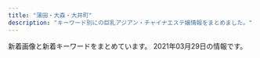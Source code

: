 ```yaml
---
title: "蒲田・大森・大井町"
description: "キーワード別にの巨乳アジアン・チャイナエステ嬢情報をまとめました。"
---
```


新着画像と新着キーワードをまとめています。
2021年03月29日の情報です。

<DmmAffiliateIns />
<KeywordTable
  shops={
    [
    {
        "img_links": [
            "http://es-refine.xyz/images/g7.jpg",
            "http://es-refine.xyz/images/a4.jpg",
            "http://es-refine.xyz/images/tite-link.jpg",
            "http://es-refine.xyz/images/3.jpg",
            "http://es-refine.xyz/images/top.jpg",
            "http://es-refine.xyz/images/g6.jpg",
            "http://es-refine.xyz/images/a1.jpg",
            "http://es-refine.xyz/images/a5.jpg",
            "http://es-refine.xyz/images/pickup_t.jpg",
            "http://es-refine.xyz/images/mobile.jpg",
            "http://es-refine.xyz/images/a3.jpg",
            "http://es-refine.xyz/images/tite-staff.jpg",
            "http://es-refine.xyz/images/g02.jpg",
            "http://es-refine.xyz/images/r2.jpg",
            "http://es-refine.xyz/images/end.png",
            "http://es-refine.xyz/images/r3.jpg",
            "http://es-refine.xyz/images/g2.jpg",
            "http://es-refine.xyz/images/a2.jpg",
            "http://es-refine.xyz/images/4.jpg",
            "http://es-refine.xyz/images/a6.jpg",
            "http://es-refine.xyz/images/g8.jpg",
            "http://es-refine.xyz/images/g.jpg"
        ],
        "keywords": {
            "C": 12
        },
        "url": "http://es-refine.xyz/",
        "name": "Refine\u30fb\u30ea\u30d5\u30a1\u30a4\u30f3",
        "station": "JR\u5927\u68ee\u99c5\u6771\u53e3"
    },
    {
        "keywords": {
            "D": 14,
            "86": 7,
            "E": 7,
            "87": 21,
            "C": 7
        },
        "url": "http://with-you.iest.info/",
        "name": "with you",
        "img_links": [
            "http://with-you.iest.info/photos/sites/78/2019/08/2019082704375018.jpg",
            "http://with-you.iest.info/photos/sites/78/2019/09/2019092708275393.jpg",
            "http://with-you.iest.info/images/top.png",
            "http://with-you.iest.info/images/s_news.jpg",
            "http://with-you.iest.info/images/s_staff.png",
            "http://with-you.iest.info/images/service2.jpg",
            "http://with-you.iest.info/photos/sites/78/2019/08/2019083003291365.jpg",
            "http://with-you.iest.info/images/nbj3.jpg",
            "http://with-you.iest.info/photos/sites/78/2021/01/2021011602332027.jpg",
            "http://with-you.iest.info/images/info.jpg",
            "http://with-you.iest.info/photos/sites/78/2020/04/2020041703530074.jpg",
            "http://with-you.iest.info/images/tel.jpg",
            "http://with-you.iest.info/images/s_pick.jpg",
            "http://with-you.iest.info/images/service4.jpg",
            "http://with-you.iest.info/photos/sites/78/2021/03/2021031003373623.jpg",
            "http://with-you.iest.info/images/service1.jpg",
            "http://with-you.iest.info/images/acc.jpg",
            "http://with-you.iest.info/images/service3.jpg"
        ],
        "station": "JR\u5927\u4e95\u753a\u99c5"
    },
    {
        "url": "http://pro-akasuri.net/",
        "keywords": {},
        "station": "JR\u84b2\u7530\u99c5\u897f\u53e3",
        "name": "No1\u30fb\u30ca\u30f3\u30d0\u30fc\u30ef\u30f3",
        "img_links": [
            "http://pro-akasuri.net/staff/staff5.jpg",
            "http://pro-akasuri.net/pic/pic7.jpg",
            "http://pro-akasuri.net/pic/pic8.jpg",
            "http://pro-akasuri.net/images/banners/pic3.jpg",
            "http://pro-akasuri.net/pic/pic1.jpg",
            "http://pro-akasuri.net/images/banners/top1.jpg",
            "http://pro-akasuri.net/images/banners/eyecatch4.jpg",
            "http://pro-akasuri.net/images/banners/top2.png",
            "http://pro-akasuri.net/staff/staff13.jpg",
            "http://pro-akasuri.net/staff/staff1.jpg",
            "http://pro-akasuri.net/staff/staff6.jpg",
            "http://pro-akasuri.net/images/banners/eyecatch1.jpg",
            "http://pro-akasuri.net/pic/pic5.jpg",
            "http://pro-akasuri.net/pic/pic6.jpg",
            "http://pro-akasuri.net/images/banners/2.png",
            "http://pro-akasuri.net/images/banners/pic2.jpg",
            "http://pro-akasuri.net/images/banners/3.png",
            "http://pro-akasuri.net/images/banners/bill.jpg",
            "http://pro-akasuri.net/images/banners/b-credit.png",
            "https://ranking-deli.jp/assets/img/user/link/2020bnr04.jpg",
            "http://pro-akasuri.net/staff/staff7.jpg",
            "http://pro-akasuri.net/images/banners/pic1.jpg",
            "http://pro-akasuri.net/pic/pic3.jpg",
            "http://pro-akasuri.net/images/banners/b-3f.png",
            "http://pro-akasuri.net/images/banners/1.png",
            "http://pro-akasuri.net/staff/staff9.jpg",
            "http://pro-akasuri.net/images/banners/pic4.jpg",
            "http://pro-akasuri.net/pic/pic2.jpg",
            "http://pro-akasuri.net/images/banners/side-oil.png",
            "http://pro-akasuri.net/images/banners/b-tel.png",
            "http://pro-akasuri.net/staff/staff11.jpg",
            "http://pro-akasuri.net/staff/staff10.jpg",
            "http://pro-akasuri.net/pic/pic4.jpg"
        ]
    },
    {
        "keywords": {
            "87": 4,
            "D": 4,
            "C": 8,
            "86": 8,
            "E": 4,
            "88": 4
        },
        "img_links": [
            "http://kazoeinayihoshitachi.tokyo/uploads/201127/1-20112G0264E61.jpg",
            "http://kazoeinayihoshitachi.tokyo/static/picture/top.jpg",
            "http://kazoeinayihoshitachi.tokyo/uploads/201211/1-201211162201447.jpg",
            "http://kazoeinayihoshitachi.tokyo/static/picture/room2.jpg",
            "http://kazoeinayihoshitachi.tokyo/static/picture/tit_staff02.png",
            "http://kazoeinayihoshitachi.tokyo/uploads/200610/1-20061010593D63.jpg",
            "http://kazoeinayihoshitachi.tokyo/static/picture/sp_tit_staff02.png",
            "http://kazoeinayihoshitachi.tokyo/uploads/201125/1-20112515364b16.jpg",
            "http://kazoeinayihoshitachi.tokyo/static/picture/tit_therapist.png",
            "http://kazoeinayihoshitachi.tokyo/static/picture/sp_tit_new.png",
            "http://kazoeinayihoshitachi.tokyo/uploads/201127/1-20112G02A5204.jpg",
            "http://kazoeinayihoshitachi.tokyo/static/picture/img_tel.png",
            "http://kazoeinayihoshitachi.tokyo/uploads/201127/1-20112G02F6157.jpg",
            "http://kazoeinayihoshitachi.tokyo/uploads/201211/1-201211162214192.jpg",
            "http://kazoeinayihoshitachi.tokyo/static/picture/room1.jpg",
            "http://kazoeinayihoshitachi.tokyo/static/picture/maining.jpg",
            "http://kazoeinayihoshitachi.tokyo/static/picture/room3.jpg",
            "http://kazoeinayihoshitachi.tokyo/uploads/201211/1-20121116214A58.jpg",
            "http://kazoeinayihoshitachi.tokyo/static/picture/sp_tit_staff01.png",
            "http://kazoeinayihoshitachi.tokyo/static/picture/tit_new.png",
            "http://kazoeinayihoshitachi.tokyo/static/picture/room4.jpg",
            "http://kazoeinayihoshitachi.tokyo/static/picture/sp_tit_therapist.png",
            "http://kazoeinayihoshitachi.tokyo/static/picture/tit_staff01.png",
            "http://kazoeinayihoshitachi.tokyo/images/1-1Z41911200GA.png"
        ],
        "name": "\u6843\u9999",
        "url": "http://kazoeinayihoshitachi.tokyo/",
        "station": "JR\u84b2\u7530\u99c5\u897f\u53e3"
    },
    {
        "name": "\u3055\u3064\u304d",
        "keywords": {
            "C": 8
        },
        "img_links": [
            "http://e-satsuki.net/images/ss1.jpg",
            "http://e-satsuki.net/images/pick-tit.jpg",
            "http://e-satsuki.net/images/i-mobile.jpg",
            "http://e-satsuki.net/images/flash3.jpg",
            "http://e-satsuki.net/images/topp.jpg",
            "http://e-satsuki.net/images/tit-staff.jpg",
            "http://e-satsuki.net/images/sa2.jpg",
            "http://e-satsuki.net/images/flash1.jpg",
            "http://e-satsuki.net/images/coyuki2.jpg",
            "http://e-satsuki.net/images/top.png",
            "http://e-satsuki.net/images/eri2.jpg",
            "http://e-satsuki.net/images/ss2.jpg",
            "http://e-satsuki.net/images/kiki1.jpg",
            "http://e-satsuki.net/images/kiki2.jpg",
            "http://e-satsuki.net/images/coyuki1.jpg",
            "http://e-satsuki.net/images/sa1.jpg",
            "http://e-satsuki.net/images/manami2.jpg",
            "http://e-satsuki.net/images/jieshao-tit.jpg",
            "http://e-satsuki.net/images/aya1.jpg",
            "http://e-satsuki.net/images/aya2.jpg",
            "http://e-satsuki.net/images/new-tit.jpg",
            "http://e-satsuki.net/images/flash2.jpg",
            "http://e-satsuki.net/images/update-tit.jpg",
            "http://e-satsuki.net/images/mobile-tit.jpg",
            "http://e-satsuki.net/images/eri1.jpg",
            "http://e-satsuki.net/images/manami1.jpg"
        ],
        "url": "http://e-satsuki.net/",
        "station": "JR\u5927\u4e95\u753a\u99c5\u4e2d\u592e\u897f\u53e3"
    },
    {
        "station": "JR\u84b2\u7530\u99c5\u6771\u53e3",
        "keywords": {
            "C": 11,
            "\u30bb\u30af\u30b7\u30fc": 2,
            "98": 2,
            "D": 4,
            "85": 7,
            "88": 2,
            "82": 5,
            "H": 3,
            "96": 3,
            "90": 2,
            "84": 2,
            "83": 6,
            "80": 3,
            "\u80f8": 1,
            "F": 4
        },
        "url": "http://www.healing-ai.net/",
        "img_links": [
            "http://eskk.healing-ai.net/uploads/2021/03/4.jpg",
            "http://eskk.healing-ai.net/uploads/2019/05/g4.jpg",
            "http://eskk.healing-ai.net/uploads/2019/12/2-1.jpg",
            "http://eskk.healing-ai.net/uploads/2019/07/1.jpg",
            "http://eskk.healing-ai.net/uploads/2019/12/3.jpg",
            "http://eskk.healing-ai.net/uploads/2020/01/g2.jpg",
            "http://eskk.healing-ai.net/uploads/2019/05/mika.jpg",
            "http://www.healing-ai.net/images/top2.png",
            "http://eskk.healing-ai.net/uploads/2019/07/3.jpg",
            "http://eskk.healing-ai.net/uploads/2020/01/g3.jpg",
            "http://eskk.healing-ai.net/uploads/2019/05/ai3.jpg",
            "http://eskk.healing-ai.net/uploads/2019/06/g0.jpg",
            "http://eskk.healing-ai.net/uploads/2020/12/g1.jpg",
            "http://eskk.healing-ai.net/uploads/2021/03/2.jpg",
            "http://eskk.healing-ai.net/uploads/2021/03/3.jpg",
            "http://eskk.healing-ai.net/uploads/2019/05/nana3.jpg",
            "http://eskk.healing-ai.net/uploads/2020/01/g1.jpg",
            "http://eskk.healing-ai.net/uploads/2019/12/1-1.jpg",
            "http://eskk.healing-ai.net/uploads/2020/10/g1.jpg",
            "http://www.healing-ai.net/images/img_mainvisual_01.png",
            "http://www.healing-ai.net/images/bnr_reserve_01.jpg",
            "http://www.healing-ai.net/images/img_mainvisual_02.png",
            "http://www.healing-ai.net/images/img_mainvisual_03.png",
            "http://eskk.healing-ai.net/uploads/g8-1.jpg",
            "https://www.a-side.com/ad/koko/include/banner/koko_200x40.png",
            "http://eskk.healing-ai.net/uploads/2019/05/g3.jpg",
            "http://eskk.healing-ai.net/uploads/2021/03/1.jpg",
            "http://eskk.healing-ai.net/uploads/2019/07/2.jpg",
            "http://eskk.healing-ai.net/uploads/2020/12/g2.jpg",
            "http://eskk.healing-ai.net/uploads/2019/05/ai1-1.jpg",
            "http://eskk.healing-ai.net/uploads/2019/05/ai2-1.jpg",
            "http://eskk.healing-ai.net/uploads/2019/05/nana2.jpg",
            "http://www.healing-ai.net/images/icon_new.png",
            "http://eskk.healing-ai.net/uploads/2019/11/koko.jpg"
        ],
        "name": "\u30d2\u30fc\u30ea\u30f3\u30b0\u611b"
    },
    {
        "station": "JR\u84b2\u7530\u99c5\u897f\u53e3",
        "name": "LUCKY \uff5e\u30e9\u30c3\u30ad\u30fc\uff5e",
        "keywords": {
            "D": 36,
            "E": 24,
            "90": 35,
            "85": 24,
            "87": 24,
            "C": 48,
            "83": 48,
            "92": 12
        },
        "url": "http://lucky.geo.jp/",
        "img_links": [
            "http://lucky.geo.jp/2/uploadimg/1589888939.jpg",
            "http://lucky.geo.jp/int1.png",
            "http://lucky.geo.jp/2/uploadimg/1613285139.jpeg",
            "http://lucky.geo.jp/2/uploadimg/1593756798.jpg",
            "http://lucky.geo.jp/vis_theptframe.png",
            "http://lucky.geo.jp/2/uploadimg/1574764277.jpg",
            "https://LUCKY.pwchp.com/images/vis_theptframe.png",
            "http://lucky.geo.jp/2/uploadimg/1565950572.jpg",
            "http://lucky.geo.jp/2/uploadimg/1593756884.jpg",
            "http://lucky.geo.jp/2/uploadimg/1597029716.jpg",
            "http://lucky.geo.jp/2/uploadimg/1610000464.jpeg",
            "http://lucky.geo.jp/dozdLZQPkhPUwC2.png",
            "http://lucky.geo.jp/2/uploadimg/1596225793.jpg",
            "http://lucky.geo.jp/2/uploadimg/1615487001.jpeg",
            "http://lucky.geo.jp/2/uploadimg/1565558725.jpg",
            "http://lucky.geo.jp/2/uploadimg/1610946975.jpeg"
        ]
    },
    {
        "name": "\u30c0\u30a4\u30a2\u30ca\u30fbDIANA",
        "keywords": {
            "\u4e73": 3
        },
        "img_links": [
            "http://diana.jeez.jp/public/20190726-190619-915.jpeg",
            "http://diana.jeez.jp/public/20191109-124210-239.jpeg",
            "http://diana.jeez.jp/public/20190613-175853-722.jpeg",
            "http://diana.jeez.jp/public/20200914-023711-494.jpeg",
            "http://diana.jeez.jp/public/20191220-001603-640.jpeg",
            "http://diana.jeez.jp/public/20200103-105226-562.jpeg",
            "http://diana.jeez.jp/public/20200929-095131-412.jpeg",
            "http://diana.jeez.jp/images/girl-z2.jpg",
            "http://diana.jeez.jp/public/20210325-163432-450.jpeg",
            "http://diana.jeez.jp/public/20181111-190416-494.jpeg",
            "http://diana.jeez.jp/public/20190809-025651-969.jpeg",
            "http://diana.jeez.jp/ueditor/php/upload/image/20190424/1556109007155859.jpg",
            "http://diana.jeez.jp/public/20181111-190402-789.jpeg",
            "http://diana.jeez.jp/public/20210320-014603-639.jpeg",
            "http://diana.jeez.jp/public/20210213-094112-923.jpeg",
            "http://diana.jeez.jp/public/20200108-170159-924.jpeg",
            "http://diana.jeez.jp/public/20190728-125640-302.jpeg",
            "http://diana.jeez.jp/public/20190610-160901-701.jpeg",
            "http://diana.jeez.jp/public/20191224-032315-269.jpeg",
            "http://diana.jeez.jp/public/20181111-190307-983.jpeg",
            "http://diana.jeez.jp/public/20190610-162055-294.jpeg",
            "http://diana.jeez.jp/public/20181111-190250-481.jpeg",
            "http://diana.jeez.jp/public/20190710-152027-812.jpeg",
            "http://diana.jeez.jp/public/20180929-222629-193.jpeg",
            "http://diana.jeez.jp/public/20190426-105139-740.jpg",
            "http://diana.jeez.jp/images/girl-z1.jpg",
            "http://diana.jeez.jp/public/20200211-132149-221.jpeg"
        ],
        "station": "JR\u84b2\u7530\u99c5\u897f\u53e3",
        "url": "http://diana.jeez.jp/"
    },
    {
        "url": "http://www.e-uluru.info/",
        "img_links": [
            "http://www.e-uluru.info/images/upload/056ff3de81fe9024.jpg",
            "http://www.e-uluru.info/s/images/icon_info.png",
            "http://www.e-uluru.info/images/info_08.png",
            "http://www.e-uluru.info/s/images/r02.jpg",
            "http://www.e-uluru.info/images/r01.jpg",
            "http://www.e-uluru.info/images/r03.jpg",
            "http://www.e-uluru.info/images/upload/thumb/c8b0d079c922b041.jpg",
            "http://www.e-uluru.info/images/upload/thumb/f436fca81b34a90a.jpg",
            "http://www.e-uluru.info/images/upload/thumb/ebc831946fdc3143.jpg",
            "http://www.e-uluru.info/images/upload/2951922eff997d84.jpg",
            "http://www.e-uluru.info/images/upload/thumb/2951922eff997d84.jpg",
            "http://www.e-uluru.info/images/upload/288f933e02c0cf58.jpg",
            "http://www.e-uluru.info/images/upload/thumb/2d668ea61cdabce4.jpg",
            "http://www.e-uluru.info/i/girl/013.jpg",
            "http://www.e-uluru.info/images/upload/90eec703fb0861db.jpg",
            "http://www.e-uluru.info/images/upload/24e3367119cd81d4.jpg",
            "http://www.e-uluru.info/images/upload/1ddb0f728d864feb.jpg",
            "http://www.e-uluru.info/images/upload/d33358c73f674e0d.jpg",
            "http://www.e-uluru.info/images/upload/8ee8987b2165d4fc.jpg",
            "http://www.e-uluru.info/images/index_05.png",
            "http://www.e-uluru.info/images/r02.jpg",
            "http://www.e-uluru.info/images/index_06.png",
            "http://www.e-uluru.info/images/upload/a944203deb9da4de.jpg",
            "http://www.e-uluru.info/images/upload/thumb/90eec703fb0861db.jpg",
            "http://www.e-uluru.info/images/upload/30e7a9b6a2619196.jpg",
            "http://www.e-uluru.info/images/upload/thumb/b71e9dc3cfa0f9b4.jpg",
            "http://www.e-uluru.info/images/upload/a86dfeb81b8ab370.jpg",
            "http://www.e-uluru.info/images/upload/thumb/98ac232614327354.jpg",
            "http://www.e-uluru.info/s/images/r01.jpg",
            "http://www.e-uluru.info/images/upload/db7023b92ef16bbc.jpg",
            "http://www.e-uluru.info/images/upload/d4a6c5a9e3801cc7.jpg",
            "http://www.e-uluru.info/images/upload/thumb/ad830a43974bad03.jpg",
            "http://www.e-uluru.info/images/upload/ad830a43974bad03.jpg",
            "http://www.e-uluru.info/images/upload/thumb/2e83ce7f87e28c10.jpg",
            "http://www.e-uluru.info/images/rec_08.png",
            "http://www.e-uluru.info/images/index_12.png",
            "http://www.e-uluru.info/images/upload/9e6373c225b7bc51.jpg",
            "http://www.e-uluru.info/images/upload/thumb/db7023b92ef16bbc.jpg",
            "http://www.e-uluru.info/images/rec_09.png",
            "http://www.e-uluru.info/images/upload/thumb/a86dfeb81b8ab370.jpg",
            "http://www.e-uluru.info/images/upload/7a73ef7475560f16.jpg",
            "http://www.e-uluru.info/images/upload/73a690610b4828e0.jpg",
            "http://www.e-uluru.info/images/r05.jpg",
            "http://www.e-uluru.info/images/index_13.png",
            "http://www.e-uluru.info/images/upload/thumb/08e930d29f9d5b3e.jpg",
            "http://www.e-uluru.info/s/images/icon_tel.png",
            "http://www.e-uluru.info/images/sys_08.png",
            "http://www.e-uluru.info/images/upload/c7886d02d33ae09c.jpg",
            "http://www.e-uluru.info/s/images/icon_top.png",
            "http://www.e-uluru.info/images/upload/b71e9dc3cfa0f9b4.jpg",
            "http://www.e-uluru.info/images/upload/thumb/d33358c73f674e0d.jpg",
            "http://www.e-uluru.info/images/upload/thumb/c7886d02d33ae09c.jpg",
            "http://www.e-uluru.info/images/index_07.png",
            "http://www.e-uluru.info/images/upload/thumb/d4a6c5a9e3801cc7.jpg",
            "http://www.e-uluru.info/images/pro.jpg",
            "http://www.e-uluru.info/images/upload/539dd2297c44dec2.jpg",
            "http://www.e-uluru.info/images/upload/08e930d29f9d5b3e.jpg",
            "http://www.e-uluru.info/images/upload/f642dd084fb225c9.jpg",
            "http://www.e-uluru.info/images/index_04.png",
            "http://www.e-uluru.info/images/index_01.png",
            "http://www.e-uluru.info/images/upload/thumb/8ee8987b2165d4fc.jpg",
            "http://www.e-uluru.info/images/staff_08.png",
            "http://www.e-uluru.info/s/images/icon_topics.png",
            "http://www.e-uluru.info/images/upload/thumb/539dd2297c44dec2.jpg",
            "http://www.e-uluru.info/s/girl/01.jpg",
            "http://www.e-uluru.info/images/upload/c8b0d079c922b041.jpg",
            "http://www.e-uluru.info/images/upload/12cb1bdfa779a5e6.jpg",
            "http://www.e-uluru.info/images/index_08.png",
            "http://www.e-uluru.info/images/upload/2e83ce7f87e28c10.jpg",
            "http://www.e-uluru.info/images/upload/thumb/12cb1bdfa779a5e6.jpg",
            "http://www.e-uluru.info/s/images/r05.jpg",
            "http://www.e-uluru.info/images/upload/71169c7f826021d0.jpg",
            "http://www.e-uluru.info/images/upload/thumb/a944203deb9da4de.jpg",
            "http://www.e-uluru.info/images/upload/a42cde1d7d7ca5c0.jpg",
            "http://www.e-uluru.info/images/index_11.png",
            "http://www.e-uluru.info/images/upload/thumb/71169c7f826021d0.jpg",
            "http://www.e-uluru.info/images/upload/thumb/f642dd084fb225c9.jpg",
            "http://www.e-uluru.info/images/upload/thumb/30e7a9b6a2619196.jpg",
            "http://www.e-uluru.info/images/upload/e8b0d029c217c7cc.jpg",
            "http://www.e-uluru.info/images/upload/thumb/9e6373c225b7bc51.jpg",
            "http://www.e-uluru.info/images/index_02.png",
            "http://www.e-uluru.info/images/upload/thumb/056ff3de81fe9024.jpg",
            "http://www.e-uluru.info/images/upload/thumb/288f933e02c0cf58.jpg",
            "http://www.e-uluru.info/s/images/r03.jpg",
            "http://www.e-uluru.info/images/upload/thumb/1ddb0f728d864feb.jpg",
            "http://www.e-uluru.info/images/upload/ebc831946fdc3143.jpg",
            "http://www.e-uluru.info/images/upload/98ac232614327354.jpg",
            "http://www.e-uluru.info/images/upload/thumb/b5241af23f911574.jpg",
            "http://www.e-uluru.info/images/upload/f436fca81b34a90a.jpg",
            "http://www.e-uluru.info/images/upload/thumb/03b615dbd4a8d4e4.jpg",
            "http://www.e-uluru.info/images/upload/03b615dbd4a8d4e4.jpg",
            "http://www.e-uluru.info/images/info01.png",
            "http://www.e-uluru.info/girl/01.jpg",
            "http://www.e-uluru.info/images/upload/b5241af23f911574.jpg",
            "http://www.e-uluru.info/images/upload/thumb/24e3367119cd81d4.jpg",
            "http://www.e-uluru.info/images/index_03.png",
            "http://www.e-uluru.info/s/images/icon_staff.png",
            "http://www.e-uluru.info/images/upload/thumb/73a690610b4828e0.jpg",
            "http://www.e-uluru.info/s/images/icon_covergirl.png",
            "http://www.e-uluru.info/images/upload/thumb/e8b0d029c217c7cc.jpg",
            "http://www.e-uluru.info/images/upload/thumb/a42cde1d7d7ca5c0.jpg",
            "http://www.e-uluru.info/images/upload/thumb/7a73ef7475560f16.jpg"
        ],
        "name": "\u7f8e\u7409\u7409",
        "keywords": {
            "E": 9,
            "88": 3,
            "83": 2,
            "85": 25,
            "C": 15,
            "87": 10,
            "86": 18,
            "F": 2,
            "D": 34
        },
        "station": "JR\u84b2\u7530\u99c5\u6771\u53e3"
    },
    {
        "url": "http://iyashimori.info/",
        "keywords": {
            "F": 6,
            "\u80f8": 1,
            "E": 2
        },
        "img_links": [
            "http://iyashimori.info/up/uploads/20210322213143em.jpg",
            "http://iyashimori.info/img/caution.png",
            "http://iyashimori.info/up/uploads/20201127115125t.jpg",
            "http://iyashimori.info/img/50staff.jpg",
            "http://iyashimori.info/img/telephone.png",
            "http://iyashimori.info/up/uploads/20200725171457y.jpg",
            "http://iyashimori.info/up/uploads/20210210211620iii.jpg",
            "http://iyashimori.info/img/qj.png",
            "http://iyashimori.info/up/uploads/20200730210025e.jpg",
            "http://iyashimori.info/img/topimg2.jpg",
            "http://iyashimori.info/img/price.jpg",
            "http://iyashimori.info/img/topimg3.jpg",
            "http://iyashimori.info/up/uploads/20210204121304rin.jpg",
            "http://iyashimori.info/img/totop.png",
            "http://iyashimori.info/up/uploads/20210210211631ii.jpg",
            "http://iyashimori.info/up/uploads/20210312180627hh.jpg",
            "http://iyashimori.info/img/tel.png",
            "http://iyashimori.info/up/uploads/20210327171939ha.jpg",
            "http://iyashimori.info/up/uploads/20201219182745say.jpg",
            "http://iyashimori.info/up/uploads/2020062222115088.jpg",
            "http://iyashimori.info/img/topimg.jpg",
            "http://iyashimori.info/up/uploads/202010142346103.jpg",
            "http://iyashimori.info/img/50price.jpg",
            "http://iyashimori.info/img/50qj.jpg",
            "http://iyashimori.info/img/topimg1.jpg"
        ],
        "station": "\u84b2\u7530\u99c5\u897f\u53e3",
        "name": "\u604b\u306e\u82b1"
    },
    {
        "img_links": [
            "http://www.dream-ai.net/images/mimi1.jpg",
            "http://www.dream-ai.net/images/mobile.png",
            "http://www.dream-ai.net/images/yuna2.jpg",
            "http://www.dream-ai.net/images/p-r.png",
            "http://www.dream-ai.net/images/pick.png",
            "http://www.dream-ai.net/images/aya.jpg",
            "http://www.dream-ai.net/images/lu2.jpg",
            "http://www.dream-ai.net/images/tite-link.png",
            "http://www.dream-ai.net/images/miyo2.jpg",
            "http://www.dream-ai.net/images/g62.jpg",
            "http://www.dream-ai.net/images/n-03.png",
            "http://www.dream-ai.net/images/tit-new.png",
            "http://www.dream-ai.net/images/miyo3.jpg",
            "http://www.dream-ai.net/images/tit-newface.png",
            "http://www.dream-ai.net/images/g23.jpg",
            "http://www.dream-ai.net/images/miyo1.jpg",
            "http://www.dream-ai.net/images/g0.jpg",
            "http://www.dream-ai.net/images/lu1.jpg",
            "http://www.dream-ai.net/images/g61.jpg",
            "http://www.dream-ai.net/images/yuyu1.jpg",
            "http://www.dream-ai.net/images/g22.jpg",
            "http://www.dream-ai.net/images/myk1.jpg",
            "http://www.dream-ai.net/images/end.png",
            "http://www.dream-ai.net/images/myk2.jpg",
            "http://www.dream-ai.net/images/tel2.png",
            "http://www.dream-ai.net/images/baner2.jpg",
            "http://www.dream-ai.net/images/mimi2.jpg",
            "http://www.dream-ai.net/images/yuyu2.jpg",
            "http://www.dream-ai.net/images/yuna.jpg",
            "http://www.dream-ai.net/images/s4.jpg",
            "http://www.dream-ai.net/images/baner.jpg",
            "http://www.dream-ai.net/images/mimi3.jpg",
            "http://www.dream-ai.net/images/s3.jpg",
            "http://www.dream-ai.net/images/myk3.jpg",
            "http://www.dream-ai.net/images/s2.jpg",
            "http://www.dream-ai.net/images/g6.jpg",
            "http://www.dream-ai.net/images/tel1.png",
            "http://www.dream-ai.net/images/lu3.jpg",
            "http://www.dream-ai.net/images/s1.jpg",
            "http://www.dream-ai.net/images/s6.jpg",
            "http://www.dream-ai.net/images/g2.jpg",
            "http://www.dream-ai.net/images/s5.jpg",
            "http://www.dream-ai.net/images/tite-staff.png",
            "http://www.dream-ai.net/images/n-01.png",
            "http://www.dream-ai.net/images/baner3.jpg"
        ],
        "url": "http://www.dream-ai.net/",
        "keywords": {},
        "station": "JR\u84b2\u7530\u99c5\u897f\u53e3",
        "name": "\u5922\u30fb\u611b"
    },
    {
        "url": "http://www.sea-love-hsl.info/",
        "keywords": {
            "86": 4,
            "83": 1,
            "E": 1,
            "85": 1,
            "C": 21,
            "84": 4,
            "F": 2,
            "D": 5,
            "90": 3
        },
        "name": "\u6d77\u305d\u306e\u611b",
        "station": "JR\u84b2\u7530\u99c5\u6771\u53e3",
        "img_links": [
            "http://www.sea-love-hsl.info/uploads/sealove/top1.jpg",
            "http://www.sea-love-hsl.info/uploads/sealove/720870627235-e1385965056315.jpg",
            "http://www.sea-love-hsl.info/uploads/sealove/5AE848B7-49E7-4403-A738-2D85BF2E4059-300x400.jpeg",
            "http://www.sea-love-hsl.info/uploads/sealove/images/news1.jpg",
            "http://www.sea-love-hsl.info/uploads/sealove/QQ\u56fe\u72472015102419044325-e1449569209313.jpg",
            "http://www.sea-love-hsl.info/uploads/sealove/545B5715-528D-4E72-9F31-7AFF1422771C-768x1024.jpeg",
            "http://www.sea-love-hsl.info/uploads/sealove/images/girl-z2.jpg",
            "http://www.sea-love-hsl.info/uploads/sealove/link_1.jpg",
            "http://www.sea-love-hsl.info/uploads/sealove/images/mobile.jpg",
            "http://www.sea-love-hsl.info/uploads/sealove/staff_1.jpg",
            "http://www.sea-love-hsl.info/uploads/sealove/IMG_1492-300x400.jpg",
            "http://www.sea-love-hsl.info/uploads/sealove/images/end1.jpg",
            "http://www.sea-love-hsl.info/uploads/sealove/IMG_1060-768x1024.jpg",
            "http://www.sea-love-hsl.info/uploads/sealove/5AE848B7-49E7-4403-A738-2D85BF2E4059-768x1024.jpeg",
            "http://www.sea-love-hsl.info/uploads/sealove/721016606079-768x1024.jpg",
            "http://www.sea-love-hsl.info/uploads/sealove/4C0568AE-93B2-47E4-808D-BA5ED67DA4B9-768x1024.jpeg",
            "http://www.sea-love-hsl.info/uploads/sealove/A8D1795E-CA06-4472-A635-D7A02AEF80C8-768x1024.jpeg",
            "http://www.sea-love-hsl.info/uploads/sealove/images/movie.jpg",
            "http://www.sea-love-hsl.info/uploads/sealove/images/n1.jpg",
            "http://www.sea-love-hsl.info/uploads/sealove/A8D1795E-CA06-4472-A635-D7A02AEF80C8-300x400.jpeg",
            "http://www.sea-love-hsl.info/uploads/sealove/D792F195-6C3F-4A81-9C18-BEB1DEC0489F.jpeg",
            "http://www.sea-love-hsl.info/uploads/sealove/IMG_1492-768x1024.jpg",
            "http://www.sea-love-hsl.info/uploads/sealove/images/girl-z1.jpg",
            "http://www.sea-love-hsl.info/uploads/sealove/images/n3.jpg"
        ]
    },
    {
        "station": "JR\u5927\u68ee\u99c5\u897f\u53e3",
        "img_links": [
            "http://spa-omori.com/wp-content/uploads/2021/03/mmexport1615287725391-1.jpg",
            "http://spa-omori.com/wp-content/uploads/2019/10/mmexport1571245064770.jpg",
            "http://spa-omori.com/wp-content/themes/Aaron/picture/sign-1558972223845.png",
            "http://spa-omori.com/wp-content/themes/Aaron/picture/sign-1558966169154.png",
            "http://spa-omori.com/wp-content/uploads/2019/10/w1.png",
            "http://spa-omori.com/wp-content/uploads/2019/10/123b.png",
            "http://spa-omori.com/wp-content/uploads/2020/06/Screenshot_20200609-151824.png",
            "http://spa-omori.com/wp-content/themes/Aaron/picture/sign-1558966169128.png",
            "http://spa-omori.com/wp-content/uploads/2019/10/d2.jpg",
            "http://spa-omori.com/wp-content/themes/Aaron/picture/sign-1558966169044.png",
            "http://spa-omori.com/wp-content/themes/Aaron/picture/zi_staff-1558966169073.png",
            "http://spa-omori.com/wp-content/uploads/2020/03/1601219223755.jpg",
            "http://spa-omori.com/wp-content/uploads/2020/11/1616139730689.jpg",
            "http://spa-omori.com/wp-content/uploads/2019/10/1_20190531100800502-155897222384-1.jpg",
            "http://spa-omori.com/wp-content/uploads/2019/10/c2.jpg",
            "http://spa-omori.com/wp-content/themes/Aaron/picture/sign-1558966169073.png",
            "http://spa-omori.com/wp-content/uploads/2019/10/b2.jpg",
            "http://spa-omori.com/wp-content/uploads/2019/12/mmexport1575894629655.jpg",
            "http://spa-omori.com/wp-content/uploads/2019/10/123456.jpg",
            "http://spa-omori.com/wp-content/themes/Aaron/picture/s_news-1558972223845.png",
            "http://spa-omori.com/wp-content/uploads/2020/12/1607832354643.jpg",
            "http://spa-omori.com/wp-content/uploads/2019/10/mmexport1571245061102.jpg",
            "http://spa-omori.com/wp-content/uploads/2019/10/mmexport1571245049830.jpg",
            "http://spa-omori.com/wp-content/uploads/2019/10/1_20190531100800502-155896616907.jpg",
            "http://spa-omori.com/wp-content/uploads/2019/10/1616139728867.jpg",
            "http://spa-omori.com/wp-content/themes/Aaron/picture/sign-1558966169098.png",
            "http://spa-omori.com/wp-content/themes/Aaron/picture/line1-1558966169073.png",
            "http://spa-omori.com/wp-content/themes/Aaron/picture/line-1558972223845.jpg",
            "http://spa-omori.com/wp-content/uploads/2019/10/mmexport1562577297511.jpg",
            "http://spa-omori.com/wp-content/uploads/2020/01/mmexport1611389971637.jpg"
        ],
        "name": "\u30b7\u30fc\u30af\u30ec\u30c3\u30c8\u30d5\u30a1\u30f3\u30bf\u30b8\u30fc",
        "url": "http://spa-omori.com/",
        "keywords": {
            "\u30bb\u30af\u30b7\u30fc": 3
        }
    },
    {
        "url": "http://heal-msg.com/",
        "img_links": [
            "http://heal-msg.com/images/staff_bj3.jpg",
            "http://heal-msg.com/images/s_news.png",
            "http://heal-msg.com/images/s_link.png",
            "http://heal-msg.com/images/news_bj3.jpg",
            "http://heal-msg.com/staff/ruru/01.jpg",
            "http://heal-msg.com/images/top.jpg",
            "http://heal-msg.com/images/staff0.jpg",
            "http://heal-msg.com/images/s_staff.png",
            "http://heal-msg.com/staff/rin/01.jpg",
            "http://heal-msg.com/staff/yuyu/01.jpg",
            "http://heal-msg.com/staff/yuki/01.jpg",
            "http://heal-msg.com/images/kanban.jpg"
        ],
        "name": "Sweet Time",
        "keywords": {},
        "station": "JR\u5927\u68ee\u99c5\u6771\u53e3"
    },
    {
        "url": "http://kira-kira.work/",
        "img_links": [
            "http://kira-kira.work/images/int2.png",
            "http://kira-kira.work/staff/yuyu.jpg",
            "http://kira-kira.work/staff/risa.jpg",
            "http://kira-kira.work/images/news.jpg",
            "http://kira-kira.work/img/rina1.jpg",
            "http://kira-kira.work/images/8.jpg",
            "http://kira-kira.work/images/headline.jpg",
            "http://kira-kira.work/images/tg.jpg",
            "http://kira-kira.work/img/ai1.jpg",
            "http://kira-kira.work/images/head.jpg",
            "http://kira-kira.work/img/yuri1.jpg",
            "http://kira-kira.work/img/rumi1.jpg",
            "http://kira-kira.work/images/sys2.jpg",
            "http://kira-kira.work/staff/rina.jpg",
            "http://kira-kira.work/images/sys1.jpg",
            "http://kira-kira.work/images/sys3.png",
            "http://kira-kira.work/images/int1.jpg",
            "http://kira-kira.work/images/rec2.jpg",
            "http://kira-kira.work/img/yuyu1.jpg",
            "http://kira-kira.work/img/rumi2.jpg",
            "http://kira-kira.work/images/interior_t.jpg",
            "http://kira-kira.work/staff/ai.jpg",
            "http://kira-kira.work/images/rec1.jpg",
            "http://kira-kira.work/img/rumi3.jpg",
            "http://kira-kira.work/images/2.jpg",
            "http://kira-kira.work/images/6.jpg",
            "http://kira-kira.work/images/mobile.jpg",
            "http://kira-kira.work/images/4.jpg",
            "http://kira-kira.work/images/3.jpg",
            "http://kira-kira.work/staff/rumi.jpg",
            "http://kira-kira.work/images/staff_t.jpg",
            "http://kira-kira.work/img/risa1.jpg",
            "http://kira-kira.work/images/7.jpg",
            "http://kira-kira.work/staff/yuri.jpg"
        ],
        "name": "\u30ad\u30e9\u30ad\u30e9",
        "keywords": {},
        "station": "JR\u84b2\u7530\u99c5\u6771\u53e3"
    },
    {
        "station": "JR\u84b2\u7530\u99c5\u897f\u53e3",
        "img_links": [
            "http://hana.ests.jp/images/room4.jpg",
            "http://hana.ests.jp/images/themes/blue/no2.png",
            "http://hana.ests.jp/images/room3.jpg",
            "http://hana.ests.jp/images/themes/blue/s_staff.png",
            "http://hana.ests.jp/images/themes/blue/mobile.jpg",
            "http://hana.ests.jp/images/themes/blue/r3.jpg",
            "http://hana.ests.jp/images/themes/blue/s_ranking.png",
            "http://hana.ests.jp/photos/sites/38/2018/10/2018102215070310.jpg",
            "http://hana.ests.jp/photos/sites/38/2019/04/2019040810452923.jpg",
            "http://hana.ests.jp/photos/sites/38/2019/11/2019111817153489.jpg",
            "http://hana.ests.jp/images/themes/blue/s_link.png",
            "http://hana.ests.jp/images/themes/blue/line.png",
            "http://hana.ests.jp/photos/sites/38/2018/10/2018102212515098.jpg",
            "http://hana.ests.jp/images/room1.jpg",
            "http://hana.ests.jp/images/themes/blue/s_news.png",
            "http://hana.ests.jp/images/themes/blue/no1.png",
            "http://hana.ests.jp/photos/sites/38/2018/12/2018122818061554.jpg",
            "http://hana.ests.jp/photos/sites/38/2020/12/2020120114093027.jpg",
            "http://hana.ests.jp/photos/sites/38/2018/05/2018052410461655.jpg",
            "http://hana.ests.jp/photos/sites/38/2018/10/2018102215070374.jpg",
            "http://hana.ests.jp/images/themes/blue/s_newface.png",
            "http://hana.ests.jp/images/room2.jpg",
            "http://hana.ests.jp/images/themes/blue/s_zysx.png",
            "http://hana.ests.jp/images/themes/blue/s_pickup.png"
        ],
        "url": "http://hana.ests.jp/",
        "keywords": {
            "87": 9,
            "84": 5,
            "C": 19,
            "D": 38,
            "85": 5,
            "83": 5,
            "86": 14
        },
        "name": "\u83ef\u30fb\u306f\u306a"
    },
    {
        "keywords": {},
        "url": "http://momi-este.com/",
        "img_links": [],
        "station": "JR\u84b2\u7530\u99c5\u897f\u53e3",
        "name": "\u8776\u604b\u82b1"
    },
    {
        "keywords": {},
        "img_links": [],
        "url": "http://ikoi.xyz.mn/",
        "name": "\u61a9",
        "station": "JR\u5927\u68ee\u99c5\u6771\u53e3"
    },
    {
        "station": "JR\u5927\u68ee\u99c5\u6771\u53e3",
        "url": "http://sh-sumairu.work/",
        "name": "\u30b9\u30de\u30a4\u30eb",
        "keywords": {},
        "img_links": [
            "http://sh-sumairu.work/uploads/171031/1-1G0311G4095M.jpg",
            "http://sh-sumairu.work/uploads/180612/1-1P612160029349.jpg",
            "http://sh-sumairu.work/uploads/180227/1-1P22G40S5448.jpg",
            "http://sh-sumairu.work/uploads/171031/1-1G0311G556445.jpg",
            "http://sh-sumairu.work/templets/default/pc/picture/s_staff.png",
            "http://sh-sumairu.work/uploads/210119/1-2101191H10H45.jpg",
            "http://sh-sumairu.work/uploads/171031/1-1G0311G344914.jpg",
            "http://sh-sumairu.work/uploads/191211/1-191211140S1194.jpg",
            "http://sh-sumairu.work/templets/default/pc/picture/end1.jpg",
            "http://sh-sumairu.work/uploads/allimg/180612/1-1P612160305350.jpg",
            "http://sh-sumairu.work/templets/default/pc/picture/s_pick.png",
            "http://sh-sumairu.work/templets/default/pc/picture/face.png",
            "http://sh-sumairu.work/uploads/180612/1-1P6121601061c.jpg",
            "http://sh-sumairu.work/templets/default/pc/picture/staffs.png",
            "http://sh-sumairu.work/uploads/171031/1-1G0311G531445.jpg",
            "http://sh-sumairu.work/uploads/181114/1-1Q11412563D55.jpg",
            "http://sh-sumairu.work/uploads/191211/1-191211140J3640.jpg",
            "http://sh-sumairu.work/uploads/171031/1-1G0311G505933.jpg",
            "http://sh-sumairu.work/templets/default/pc/picture/s_news.png",
            "http://sh-sumairu.work/uploads/181128/1-1Q12Q62QK29.jpg",
            "http://sh-sumairu.work/uploads/191022/1-191022133S3B2.jpg",
            "http://sh-sumairu.work/uploads/200821/1-200R10ZQ14K.jpg",
            "http://sh-sumairu.work/uploads/181114/1-1Q114124Z0411.jpg"
        ]
    },
    {
        "station": "JR\u84b2\u7530\u99c5\u6771\u53e3",
        "url": "http://www.remonesthe.com/",
        "img_links": [
            "http://www.remonesthe.com/upload/girl/img_sch/img_sch_0019.jpg",
            "http://www.remonesthe.com/upload/girl/img01/img1_0013.jpg",
            "http://www.remonesthe.com/upload/girl/img_sch/img_sch_0023.jpg",
            "http://www.remonesthe.com/upload/girl/img02/img1_0021.jpg",
            "http://www.remonesthe.com/upload/girl/img05/img1_0021.jpg",
            "http://www.remonesthe.com/upload/girl/img01/img1_0021.jpg",
            "http://www.remonesthe.com/upload/girl/img03/img1_0022.jpg",
            "http://www.remonesthe.com/img/main_top.png",
            "http://www.remonesthe.com/upload/girl/img01/img1_0023.jpg",
            "http://www.remonesthe.com/upload/girl/img04/img1_0021.jpg",
            "http://www.remonesthe.com/upload/girl/img03/img1_0018.jpg",
            "http://www.remonesthe.com/upload/girl/img03/img1_0007.jpg",
            "http://www.remonesthe.com/upload/girl/img02/img1_0013.jpg",
            "http://www.remonesthe.com/upload/girl/img01/img1_0015.jpg",
            "http://www.remonesthe.com/upload/girl/img04/img1_0019.jpg",
            "http://www.remonesthe.com/upload/girl/img01/img2_0019.jpg",
            "http://www.remonesthe.com/upload/girl/img01/img1_0007.jpg",
            "http://www.remonesthe.com/upload/girl/img01/img1_0016.jpg",
            "http://www.remonesthe.com/upload/girl/img_sch/img_sch_0007.jpg",
            "http://www.remonesthe.com/upload/girl/img02/img1_0023.jpg",
            "http://www.remonesthe.com/upload/girl/img01/img1_0018.jpg",
            "http://www.remonesthe.com/upload/girl/img04/img1_0007.jpg",
            "http://www.remonesthe.com/upload/girl/img03/img1_0015.jpg",
            "http://www.remonesthe.com/upload/girl/img05/img1_0022.jpg",
            "http://www.remonesthe.com/img/pro_tit_age.jpg",
            "http://www.remonesthe.com/upload/girl/img05/img1_0008.jpg",
            "http://www.remonesthe.com/upload/girl/img05/img1_0023.jpg",
            "http://www.remonesthe.com/upload/girl/img_sch/img_sch_0008.jpg",
            "http://www.remonesthe.com/upload/girl/img05/img1_0018.jpg",
            "http://www.remonesthe.com/upload/girl/img03/img1_0008.jpg",
            "http://www.remonesthe.com/upload/girl/img05/img1_0007.jpg",
            "http://www.remonesthe.com/upload/girl/img05/img1_0015.jpg",
            "http://www.remonesthe.com/banner/koko_468x60.png",
            "http://www.remonesthe.com/upload/girl/img02/img2_0007.jpg",
            "http://www.remonesthe.com/upload/girl/img05/img1_0013.jpg",
            "http://www.remonesthe.com/img/tit_staff.jpg",
            "http://www.remonesthe.com/upload/girl/img02/img1_0007.jpg",
            "http://www.remonesthe.com/upload/girl/img02/img1_0019.jpg",
            "http://www.remonesthe.com/upload/girl/img05/img1_0019.jpg",
            "http://www.remonesthe.com/upload/girl/img03/img1_0019.jpg",
            "http://www.remonesthe.com/upload/girl/img05/img1_0016.jpg",
            "http://www.remonesthe.com/upload/girl/img01/img1_0008.jpg",
            "http://www.remonesthe.com/upload/girl/img04/img1_0022.jpg",
            "http://www.remonesthe.com/upload/girl/img_list01/img_list_0023.jpg",
            "http://www.remonesthe.com/upload/girl/img04/img1_0008.jpg",
            "http://www.remonesthe.com/img/pro_modoru.jpg",
            "http://www.remonesthe.com/upload/girl/img02/img1_0022.jpg",
            "http://www.remonesthe.com/upload/girl/img04/img1_0023.jpg",
            "http://www.remonesthe.com/upload/girl/img04/img1_0016.jpg",
            "http://www.remonesthe.com/upload/girl/img01/img2_0008.jpg",
            "http://www.remonesthe.com/img/pro_tit_name.jpg",
            "http://www.remonesthe.com/img/tit_profile.jpg",
            "http://www.remonesthe.com/upload/girl/img01/img3_0007.jpg",
            "http://www.remonesthe.com/upload/girl/img02/img2_0008.jpg",
            "http://www.remonesthe.com/upload/girl/img_sch/img_sch_0022.jpg",
            "http://www.remonesthe.com/upload/girl/img04/img1_0013.jpg",
            "http://www.remonesthe.com/upload/girl/img02/img1_0018.jpg",
            "http://www.remonesthe.com/upload/girl/img03/img1_0016.jpg",
            "http://www.remonesthe.com/upload/girl/img02/img3_0008.jpg",
            "http://www.remonesthe.com/upload/girl/img02/img1_0016.jpg",
            "http://www.remonesthe.com/upload/girl/img04/img1_0015.jpg",
            "http://www.remonesthe.com/upload/girl/img01/img1_0022.jpg",
            "http://www.remonesthe.com/upload/girl/img_list01/img_list_0022.jpg",
            "http://www.remonesthe.com/upload/girl/img_sch/img_sch_0016.jpg",
            "http://www.remonesthe.com/upload/girl/img02/img1_0008.jpg",
            "http://www.remonesthe.com/upload/girl/img03/img1_0023.jpg",
            "http://www.remonesthe.com/img/pro_tit_size.jpg",
            "http://www.remonesthe.com/upload/girl/img_sch/img_sch_0021.jpg",
            "http://www.remonesthe.com/upload/girl/img02/img3_0007.jpg",
            "http://www.remonesthe.com/upload/girl/img_sch/img_sch_0015.jpg",
            "http://www.remonesthe.com/upload/girl/img_sch/img_sch_0013.jpg",
            "http://www.remonesthe.com/upload/girl/img02/img2_0019.jpg",
            "http://www.remonesthe.com/upload/girl/img03/img1_0021.jpg",
            "http://www.remonesthe.com/upload/girl/img02/img1_0015.jpg",
            "http://www.remonesthe.com/upload/girl/img03/img1_0013.jpg",
            "http://www.remonesthe.com/upload/girl/img04/img1_0018.jpg",
            "http://www.remonesthe.com/upload/girl/img_sch/img_sch_0018.jpg",
            "http://www.remonesthe.com/upload/girl/img01/img1_0019.jpg",
            "http://www.remonesthe.com/upload/girl/img01/img2_0007.jpg",
            "http://www.remonesthe.com/upload/girl/img01/img3_0008.jpg"
        ],
        "name": "LEMON*\u30ec\u30e2\u30f3",
        "keywords": {
            "D": 16,
            "88": 10,
            "86": 24,
            "87": 20,
            "E": 8,
            "C": 37,
            "\u4e73": 4
        }
    },
    {
        "img_links": [
            "http://www.floweresthe.com/upload/girl/img02/img1_0005.jpg",
            "http://www.floweresthe.com/img/tit_profile.jpg",
            "http://www.floweresthe.com/upload/girl/img01/img1_0006.jpg",
            "http://www.floweresthe.com/img/sys1.jpg",
            "http://www.floweresthe.com/upload/girl/img02/img1_0008.jpg",
            "http://www.floweresthe.com/upload/girl/img_list01/img_list_0006.jpg",
            "http://www.floweresthe.com/upload/board/img_1551414651.jpg",
            "http://www.floweresthe.com/upload/girl/img01/img1_0001.jpg",
            "http://www.floweresthe.com/upload/girl/img01/img1_0008.jpg",
            "http://www.floweresthe.com/upload/board/img_1552291455.jpg",
            "http://www.floweresthe.com/upload/girl/img_list01/img_list_0002.jpg",
            "http://www.floweresthe.com/img/bottom.jpg",
            "http://www.floweresthe.com/upload/girl/img04/img1_0004.jpg",
            "http://www.floweresthe.com/upload/girl/img02/img1_0001.jpg",
            "http://www.floweresthe.com/upload/girl/img02/img1_0009.jpg",
            "http://www.floweresthe.com/upload/girl/img02/img1_0004.jpg",
            "http://www.floweresthe.com/img/interior.png",
            "http://www.floweresthe.com/upload/board/img_1570430028.jpg",
            "http://www.floweresthe.com/upload/girl/img01/img1_0007.jpg",
            "http://www.floweresthe.com/upload/girl/img02/img1_0006.jpg",
            "http://www.floweresthe.com/upload/girl/img01/img1_0004.jpg",
            "http://www.floweresthe.com/upload/board/img_1599194180.jpg",
            "http://www.floweresthe.com/img/tit_girls.jpg",
            "http://www.floweresthe.com/upload/girl/img04/img1_0008.jpg",
            "http://www.floweresthe.com/upload/girl/img_list01/img_list_0004.jpg",
            "http://www.floweresthe.com/img/r1.jpg",
            "http://www.floweresthe.com/upload/girl/img02/img1_0007.jpg",
            "http://www.floweresthe.com/upload/girl/img04/img1_0001.jpg",
            "http://www.floweresthe.com/upload/girl/img04/img1_0003.jpg",
            "http://www.floweresthe.com/img/sys2.jpg",
            "http://www.floweresthe.com/upload/girl/img04/img1_0009.jpg",
            "http://www.floweresthe.com/img/lineyoko.jpg",
            "http://www.floweresthe.com/upload/girl/img_list01/img_list_0005.jpg",
            "http://www.floweresthe.com/upload/girl/img_list01/img_list_0009.jpg",
            "http://www.floweresthe.com/img/tit_photo.jpg",
            "http://www.floweresthe.com/upload/girl/img01/img1_0003.jpg",
            "http://www.floweresthe.com/img/r2.jpg",
            "http://www.floweresthe.com/upload/girl/img04/img1_0006.jpg",
            "http://www.floweresthe.com/upload/girl/img02/img1_0002.jpg",
            "http://www.floweresthe.com/upload/girl/img04/img1_0002.jpg",
            "http://www.floweresthe.com/upload/girl/img01/img1_0005.jpg",
            "http://www.floweresthe.com/upload/girl/img02/img1_0003.jpg",
            "http://www.floweresthe.com/upload/girl/img_list01/img_list_0001.jpg",
            "http://www.floweresthe.com/upload/girl/img01/img1_0002.jpg",
            "http://www.floweresthe.com/img/r3.jpg",
            "http://www.floweresthe.com/upload/girl/img04/img1_0005.jpg",
            "http://www.floweresthe.com/upload/girl/img_list01/img_list_0003.jpg",
            "http://www.floweresthe.com/upload/girl/img_list01/img_list_0008.jpg",
            "http://www.floweresthe.com/upload/girl/img_list01/img_list_0007.jpg",
            "http://www.floweresthe.com/upload/girl/img01/img1_0009.jpg",
            "http://www.floweresthe.com/img/r4.jpg",
            "http://www.floweresthe.com/upload/girl/img04/img1_0007.jpg",
            "http://www.floweresthe.com/img/memu.jpg",
            "http://www.floweresthe.com/upload/girl/img01/img2_0006.jpg",
            "http://www.floweresthe.com/img/main_top.jpg"
        ],
        "station": "JR\u84b2\u7530\u99c5\u6771\u53e3",
        "url": "http://www.floweresthe.com/",
        "keywords": {
            "86": 16,
            "D": 26,
            "C": 50,
            "85": 19,
            "87": 32
        },
        "name": "Flower\u30fb\u30d5\u30e9\u30ef\u30fc"
    },
    {
        "station": "JR\u5927\u4e95\u753a\u99c5\u4e2d\u592e\u897f\u53e3",
        "img_links": [
            "http://mensbali.net/images/st/moe2.jpg",
            "http://mensbali.net/images/st/ayu.jpg",
            "http://mensbali.net/images/top_desc.jpg",
            "http://mensbali.net/images/st/mana.jpg",
            "http://mensbali.net/images/st/moe1.jpg",
            "http://mensbali.net/images/st/erika_2.jpg",
            "http://mensbali.net/sp/image/head_slide3.jpg",
            "http://mensbali.net/images/footer_bg.jpg",
            "http://mensbali.net/images/st/yuki.jpg",
            "http://mensbali.net/images/st/coco_1.jpg",
            "http://mensbali.net/images/heading_news.jpg",
            "http://mensbali.net/images/st/mai2.jpg",
            "http://mensbali.net/images/heading_bottom_staff.jpg",
            "http://mensbali.net/images/st/saya_3.jpg",
            "http://mensbali.net/images/side_mobile2.jpg",
            "http://mensbali.net/images/st/sena.jpg",
            "http://mensbali.net/images/heading_pickup.jpg",
            "http://mensbali.net/images/top_newface3.jpg",
            "http://mensbali.net/images/st/riri3.jpg",
            "http://mensbali.net/images/st/riri2.jpg",
            "http://mensbali.net/images/st/kana.jpg",
            "http://mensbali.net/images/side_interior.jpg",
            "http://mensbali.net/images/st/saya_1.jpg",
            "http://mensbali.net/images/st/riri1.jpg",
            "http://mensbali.net/images/heading_new_staff.jpg",
            "http://mensbali.net/images/top_newface.jpg",
            "https://menlog.net/link/menlog20040.jpg",
            "http://mensbali.net/images/st/yura.jpg",
            "http://mensbali.net/images/link/mens-esthe1.png",
            "http://mensbali.net/images/st/st3.jpg",
            "http://mensbali.net/sp/image/head_slide.jpg",
            "http://mensbali.net/images/st/moe3.jpg",
            "http://mensbali.net/images/st/coco_2.jpg",
            "http://mensbali.net/sp/image/head.jpg",
            "http://mensbali.net/images/st/erika_1.jpg",
            "http://mensbali.net/sp/image/head_slide2.jpg",
            "http://mensbali.net/images/st/erika_3.jpg",
            "http://mensbali.net/images/st/saya_2.jpg",
            "http://mensbali.net/images/st/coco_3.jpg"
        ],
        "name": "Men\u2019sBali\uff5e\u30e1\u30f3\u30ba\u30d0\u30ea\uff5e",
        "keywords": {},
        "url": "http://mensbali.net/"
    },
    {
        "keywords": {},
        "name": "\u30bd\u30a6\u30eb\u30aa\u30f3\u30cb",
        "station": "JR\u84b2\u7530\u99c5\u6771\u53e3",
        "url": "http://www.es-md.net/",
        "img_links": []
    },
    {
        "keywords": {},
        "name": "\u30ec\u30a4\u30f3\u30dc\u30fc",
        "img_links": [],
        "url": "http://awayuki.xyz/",
        "station": "JR\u5927\u68ee\u99c5\u897f\u53e3"
    },
    {
        "name": "\u30d5\u30ea\u30fc\u30b8\u30a2",
        "img_links": [
            "http://freesia-este.com/images/slider1/03.jpg",
            "http://freesia-este.com/images/access/04.jpg",
            "http://freesia-este.com/staffPhoto/s20210318132208.jpg",
            "http://freesia-este.com/js/sliderLine/slide_next.png",
            "http://freesia-este.com/staffPhoto/s20190811161616.jpg",
            "http://freesia-este.com/images/access/05.jpg",
            "http://freesia-este.com/staffPhoto/b20190811160854.jpg",
            "http://freesia-este.com/staffPhoto/s20210318132237.jpg",
            "http://freesia-este.com/images/gallery1.png",
            "http://freesia-este.com/staffPhoto/b20190811160951.jpg",
            "http://freesia-este.com/staffPhoto/s20210112143731.jpg",
            "http://freesia-este.com/staffPhoto/b20190811161143.jpg",
            "http://freesia-este.com/staffPhoto/s20190811160951.jpg",
            "http://freesia-este.com/staffPhoto/b20210318132237.jpg",
            "http://freesia-este.com/staffPhoto/b20190811161355.jpg",
            "http://freesia-este.com/staffPhoto/s20190811161143.jpg",
            "http://freesia-este.com/staffPhoto/b20210112143731.jpg",
            "http://freesia-este.com/images/access/03.jpg",
            "http://freesia-este.com/staffPhoto/s20210318132141.jpg",
            "http://freesia-este.com/images/returnBtn.png",
            "http://freesia-este.com/images/slider1/02.jpg",
            "http://freesia-este.com/images/access/06.jpg",
            "http://freesia-este.com/staffPhoto/s20190811160854.jpg",
            "http://freesia-este.com/staffPhoto/b20210318132141.jpg",
            "http://freesia-este.com/images/access/02.jpg",
            "http://freesia-este.com/staffPhoto/b20210318132208.jpg",
            "http://freesia-este.com/uploadfiles/images/campaignFreesiaEsteCom4.jpg",
            "http://freesia-este.com/js/sliderLine/slide_prev.png",
            "http://freesia-este.com/staffPhoto/s20190811161355.jpg",
            "http://freesia-este.com/staffPhoto/b20190811161616.jpg",
            "http://freesia-este.com/images/slider1/01.jpg",
            "http://freesia-este.com/images/access/01.jpg"
        ],
        "station": "JR\u84b2\u7530\u99c5\u6771\u53e3",
        "url": "http://freesia-este.com/",
        "keywords": {
            "G": 2,
            "85": 6,
            "E": 3,
            "F": 1,
            "C": 1,
            "D": 2,
            "86": 1,
            "84": 1
        }
    },
    {
        "keywords": {
            "D": 4,
            "C": 9,
            "85": 2,
            "87": 2
        },
        "url": "http://www.majo.esjp.info/",
        "img_links": [
            "http://www.majo.esjp.info/files/005-02.jpg",
            "http://www.majo.esjp.info/files/003.jpg",
            "http://www.majo.esjp.info/images/slider/2.jpg",
            "http://www.majo.esjp.info/images/slider/3.jpg",
            "http://www.majo.esjp.info/img/tel.png",
            "http://www.majo.esjp.info/img/pickup.jpg",
            "http://www.majo.esjp.info/files/005.jpg",
            "http://www.majo.esjp.info/img/goback.jpg",
            "http://www.majo.esjp.info/img/ttl_info.png",
            "http://www.majo.esjp.info/images/slider/1.jpg",
            "http://www.majo.esjp.info/img/btn_side_mobile.jpg",
            "http://www.majo.esjp.info/img/ttl_news.png",
            "http://www.majo.esjp.info/files/003-02.jpg"
        ],
        "station": "JR\u84b2\u7530\u99c5\u897f\u53e3",
        "name": "\u604b"
    },
    {
        "station": "JR\u84b2\u7530\u99c5\u897f\u53e3",
        "name": "\u82b1\u6c34\u6728",
        "keywords": {},
        "img_links": [
            "http://es-kamata.xyz/images/g4.jpg",
            "http://es-kamata.xyz/images/ac4.jpg",
            "http://es-kamata.xyz/images/002.jpg",
            "http://es-kamata.xyz/images/g5.jpg",
            "http://es-kamata.xyz/images/new_tit.jpg",
            "http://es-kamata.xyz/images/top_03.jpg",
            "http://es-kamata.xyz/images/g0.jpg",
            "http://es-kamata.xyz/images/ac5.jpg",
            "http://es-kamata.xyz/images/003.jpg",
            "http://es-kamata.xyz/images/nei_bt.jpg",
            "http://es-kamata.xyz/images/s1.jpg",
            "http://es-kamata.xyz/images/ac1.jpg",
            "http://es-kamata.xyz/images/004.jpg",
            "http://es-kamata.xyz/images/g1.jpg",
            "http://es-kamata.xyz/images/rq01.jpg",
            "http://es-kamata.xyz/images/g3.jpg",
            "http://es-kamata.xyz/images/tw.jpg",
            "http://es-kamata.xyz/images/new_d.jpg",
            "http://es-kamata.xyz/images/tel.jpg",
            "http://es-kamata.xyz/images/ac3.jpg",
            "http://es-kamata.xyz/images/ac2.jpg",
            "http://es-kamata.xyz/images/qiu-1.jpg",
            "http://es-kamata.xyz/images/001.jpg",
            "http://es-kamata.xyz/images/bottom.jpg",
            "http://es-kamata.xyz/images/g2.jpg",
            "http://es-kamata.xyz/images/ml.jpg",
            "http://es-kamata.xyz/images/g8.jpg",
            "http://es-kamata.xyz/images/rq03.jpg"
        ],
        "url": "http://es-kamata.xyz/"
    },
    {
        "name": "\u307b\u306e\u304b",
        "url": "http://www.hounoka.com/",
        "station": "JR\u5927\u4e95\u753a\u99c5",
        "keywords": {},
        "img_links": [
            "http://www.hounoka.com/smart/corona-taisaku2.jpg",
            "http://www.hounoka.com/smart/top-tab-returan.jpg",
            "http://www.hounoka.com/smart/eri.jpg",
            "http://www.hounoka.com/corona-taisaku2.jpg",
            "http://www.hounoka.com/massage-de_88_31.jpg"
        ]
    },
    {
        "url": "http://www.tokyo-0001.xyz/",
        "img_links": [
            "http://www.tokyo-0001.xyz/img/ttl-04.png",
            "http://www.tokyo-0001.xyz/img/bnr01.jpg",
            "http://www.tokyo-0001.xyz/img/ttl-01.png",
            "http://www.tokyo-0001.xyz/img/ttl-03.png",
            "http://www.tokyo-0001.xyz/img/girls04.jpg",
            "http://www.tokyo-0001.xyz/img/bnr00.jpg",
            "http://www.tokyo-0001.xyz/img/bnr02.jpg",
            "http://www.tokyo-0001.xyz/img/girls02.jpg",
            "http://www.tokyo-0001.xyz/img/img3.jpg",
            "http://www.tokyo-0001.xyz/img/ttl-02.png",
            "http://www.tokyo-0001.xyz/img/girls06.jpg",
            "http://www.tokyo-0001.xyz/img/img1.jpg",
            "http://www.tokyo-0001.xyz/img/img-txt-01.png",
            "http://www.tokyo-0001.xyz/img/girls03.jpg",
            "http://www.tokyo-0001.xyz/img/girls05.jpg",
            "http://www.tokyo-0001.xyz/img/girls01.jpg",
            "http://www.tokyo-0001.xyz/img/img2.jpg"
        ],
        "keywords": {},
        "station": "JR\u84b2\u7530\u99c5\u897f\u53e3",
        "name": "NEW\u30a4\u30d6"
    },
    {
        "station": "JR\u84b2\u7530\u99c5\u897f\u53e3",
        "url": "http://www.es-princess.com/",
        "name": "Princess",
        "keywords": {
            "D": 14,
            "86": 1,
            "85": 4,
            "91": 4,
            "88": 5
        },
        "img_links": [
            "http://www.es-princess.com/images/upload/thumb/c9fd1fe34ca64bc2.png",
            "http://www.es-princess.com/images/index_17.jpg",
            "http://www.es-princess.com/images/upload/thumb/34d0c1f12f3d1581.jpg",
            "http://www.es-princess.com/images/upload/thumb/314d78dc282a338e.jpg",
            "http://es-princess.com/images/index_07.jpg",
            "http://www.es-princess.com/images/upload/thumb/33b8e868c76e480e.jpg",
            "http://www.es-princess.com/images/01.jpg",
            "http://www.es-princess.com/s/images/slider/prev.png",
            "http://www.es-princess.com/images/upload/thumb/d7645c329c045bbf.jpg",
            "http://www.es-princess.com/images/upload/thumb/966442429a421ade.jpg",
            "http://www.es-princess.com/s/images/service_07.png",
            "http://www.es-princess.com/images/upload/thumb/440836ac204e3ae6.jpg",
            "http://www.es-princess.com/images/upload/thumb/9081c49e0239e8dc.jpg",
            "http://www.es-princess.com/images/upload/thumb/123b8dc1f8010cd7.jpg",
            "http://www.es-princess.com/images/upload/thumb/380cd518ae78d99c.jpg",
            "http://www.es-princess.com/images/index_02.jpg",
            "http://www.es-princess.com/images/upload/thumb/7358bb17b522d506.jpg",
            "http://www.es-princess.com/images/index_28.jpg",
            "http://www.es-princess.com/images/upload/thumb/0403172defd2aa75.jpg",
            "http://www.es-princess.com/images/upload/thumb/28d10c17ec4ef55b.jpg",
            "http://www.es-princess.com/s/image/nav_cast.png",
            "http://www.es-princess.com/images/upload/thumb/977b6b56e17935b8.jpg",
            "http://www.es-princess.com/s/images/t1.jpg",
            "http://www.es-princess.com/girl/01.jpg",
            "http://www.es-princess.com/images/upload/thumb/cc93f6d3b2f1a8dd.jpg",
            "http://www.es-princess.com/images/index_35.jpg",
            "http://www.es-princess.com/images/upload/thumb/199865d366667d99.jpg",
            "http://www.es-princess.com/s/image/nav_manga.png",
            "http://www.es-princess.com/s/uploads/01.jpg",
            "http://www.es-princess.com/images/upload/thumb/140d1b4166940516.jpg",
            "http://www.es-princess.com/s/images/t4.jpg",
            "http://www.es-princess.com/images/index_34.jpg",
            "http://www.es-princess.com/s/images/t8.jpg",
            "http://www.es-princess.com/s/images/slider/3.jpg",
            "http://www.es-princess.com/images/upload/thumb/befa35bfd3fcc1cf.jpg",
            "http://www.es-princess.com/images/index_18.jpg",
            "http://www.es-princess.com/images/upload/thumb/d0adbd6a55204cc6.jpg",
            "http://www.es-princess.com/images/upload/thumb/abb982c0ed8c784a.jpg",
            "http://www.es-princess.com/images/upload/thumb/af672e0eb7d28ee6.jpg",
            "http://www.es-princess.com/s/images/top_2.jpg",
            "http://www.es-princess.com/images/upload/thumb/c191f88ab8347247.jpg",
            "http://www.es-princess.com/images/upload/thumb/99ff32906f064430.jpg",
            "http://www.es-princess.com/images/upload/thumb/1a80890acbd23f61.jpg",
            "http://www.es-princess.com/images/03.jpg",
            "http://www.es-princess.com/images/index_31.jpg",
            "http://www.es-princess.com/images/rec_13.jpg",
            "http://www.es-princess.com/images/index_07.jpg",
            "http://www.es-princess.com/s/uploads/04.jpg",
            "http://www.es-princess.com/images/upload/thumb/4caabf554de9febf.jpg",
            "http://www.es-princess.com/s/image/nav_hotel.png",
            "http://www.es-princess.com/images/upload/thumb/b5e216c30766fe2c.jpg",
            "http://www.es-princess.com/images/index_13.jpg",
            "http://www.es-princess.com/images/upload/thumb/8daadfa86c3af0ee.jpg",
            "http://www.es-princess.com/images/index_24.jpg",
            "http://www.es-princess.com/images/upload/thumb/ba9e1b4477f15b72.jpg",
            "http://www.es-princess.com/images/upload/thumb/a77e3ba56953c62a.jpg",
            "http://www.es-princess.com/images/upload/thumb/4fbbf39dbb4b5671.jpeg",
            "http://www.es-princess.com/images/upload/thumb/5a01d26b03ae3963.jpg",
            "http://www.es-princess.com/s/images/t2.jpg",
            "http://www.es-princess.com/s/image/nav_topics.png",
            "http://es-princess.com/images/index_06.jpg",
            "http://www.es-princess.com/s/uploads/02.jpg",
            "http://www.es-princess.com/s/images/okubokomachi.jpg",
            "http://www.es-princess.com/images/info_13.jpg",
            "http://www.es-princess.com/s/images/service_03.png",
            "http://www.es-princess.com/images/upload/thumb/18e6044b88e2d742.jpg",
            "http://www.es-princess.com/images/index_29.jpg",
            "http://www.es-princess.com/images/foot_34.jpg",
            "http://www.es-princess.com/images/index_04.jpg",
            "http://www.es-princess.com/images/rec.jpg",
            "http://www.es-princess.com/s/images/service_01.png",
            "http://www.es-princess.com/s/images/t7.jpg",
            "http://www.es-princess.com/s/images/tel.png",
            "http://www.es-princess.com/images/index_03.jpg",
            "http://www.es-princess.com/images/index_23.jpg",
            "http://www.es-princess.com/s/image/nav_sys.png",
            "http://www.es-princess.com/images/upload/thumb/026f0a00a7ebcac9.jpg",
            "http://www.es-princess.com/s/images/iphone.png",
            "http://www.es-princess.com/images/index_36.jpg",
            "http://www.es-princess.com/s/images/slider/next.png",
            "http://www.es-princess.com/images/upload/thumb/5e0537ee102a37b1.jpg",
            "http://www.es-princess.com/s/images/slider/1.jpg",
            "http://www.es-princess.com/s/images/t5.jpg",
            "http://www.es-princess.com/images/staff_13.jpg",
            "http://www.es-princess.com/images/upload/thumb/a73cd0efe4586362.jpg",
            "http://www.es-princess.com/images/upload/thumb/05aaf6a4110be4ac.jpg",
            "http://www.es-princess.com/s/images/slider/2.jpg",
            "http://www.es-princess.com/s/uploads/02a.jpg",
            "http://www.es-princess.com/images/index_01.jpg",
            "http://www.es-princess.com/images/index_25.jpg",
            "http://www.es-princess.com/images/index_27.jpg",
            "http://www.es-princess.com/images/upload/thumb/b673f5c7b6c0c654.jpg",
            "http://www.es-princess.com/images/index_19.jpg",
            "http://www.es-princess.com/s/image/nav_top.png",
            "http://www.es-princess.com/s/images/t6.jpg",
            "http://www.es-princess.com/images/02.jpg",
            "http://www.es-princess.com/images/info.jpg",
            "http://www.es-princess.com/images/upload/thumb/fac24168ab90cc92.jpg",
            "http://www.es-princess.com/images/index_05.jpg",
            "http://www.es-princess.com/images/upload/thumb/570cec0ed7dbb299.jpg",
            "http://www.es-princess.com/images/index_06.jpg",
            "http://www.es-princess.com/images/index_21.jpg",
            "http://www.es-princess.com/s/images/t3.jpg",
            "http://www.es-princess.com/s/images/pc.png",
            "http://www.es-princess.com/images/upload/thumb/667df216753c34cf.jpg",
            "http://www.es-princess.com/images/index_15.jpg"
        ]
    },
    {
        "station": "JR\u5927\u68ee\u99c5\u6771\u53e3",
        "name": "\u30d0\u30a4\u30aa\u30ec\u30c3\u30c8",
        "img_links": [
            "http://es-kosumosu.com/girl/6.jpg",
            "http://es-kosumosu.com/images/room/photo03.jpg",
            "http://es-kosumosu.com/images/room/photo04.jpg",
            "http://es-kosumosu.com/images/room/photo05.jpg",
            "http://es-kosumosu.com/images/top_flash_01.jpg",
            "http://es-kosumosu.com/girl/1.jpg",
            "http://es-kosumosu.com/girl/4.jpg",
            "http://es-kosumosu.com/images/room/photo01.jpg",
            "http://es-kosumosu.com/images/return.png",
            "http://es-kosumosu.com/images/room/photo02.jpg",
            "http://es-kosumosu.com/girl/5.jpg",
            "http://es-kosumosu.com/images/staff_mitashi.jpg",
            "http://es-kosumosu.com/images/info.jpg",
            "http://es-kosumosu.com/girl/2.jpg",
            "http://es-kosumosu.com/images/system/sys01.jpg",
            "http://es-kosumosu.com/girl/3.jpg"
        ],
        "keywords": {},
        "url": "http://es-kosumosu.com/"
    },
    {
        "keywords": {
            "D": 6,
            "86": 2,
            "87": 1,
            "91": 1,
            "80": 1,
            "85": 2,
            "E": 1
        },
        "url": "http://suica.jpn.cm/",
        "name": "\u30b9\u30a4\u30ab",
        "img_links": [
            "http://suica.jpn.cm/images/1.jpg",
            "http://suica.jpn.cm/photos/sites/3/2020/08/2020081512300276.jpg",
            "http://suica.jpn.cm/photos/sites/3/2021/03/2021031317253248.jpg",
            "http://suica.jpn.cm/photos/sites/3/2021/03/202103131725332.jpg",
            "http://suica.jpn.cm/photos/sites/3/2021/03/2021031016020743.jpg",
            "https://www.a-side.com/ad/koko/include/banner/koko_468x60.png",
            "http://suica.jpn.cm/photos/sites/3/2020/11/2020111415465544.jpg",
            "http://suica.jpn.cm/photos/sites/3/2020/08/2020081512284124.jpg",
            "http://suica.jpn.cm/images/info.jpg",
            "http://suica.jpn.cm/photos/sites/3/2021/03/2021031317253231.jpg",
            "http://suica.jpn.cm/photos/sites/3/2020/08/2020082117403663.jpg",
            "http://suica.jpn.cm/images/top.jpg",
            "http://suica.jpn.cm/photos/sites/3/2020/08/202008191308233.jpg",
            "http://suica.jpn.cm/photos/sites/3/2020/08/2020082117404189.jpg",
            "http://suica.jpn.cm/photos/sites/3/2020/08/202008151230107.jpg",
            "http://suica.jpn.cm/photos/sites/3/2020/08/2020081913081756.jpg",
            "http://suica.jpn.cm/photos/sites/3/2020/08/2020081512285962.jpg",
            "http://suica.jpn.cm/photos/sites/3/2020/08/2020081913081173.jpg",
            "http://suica.jpn.cm/images/s_reruit.png",
            "http://suica.jpn.cm/photos/sites/3/2021/03/2021031317253455.jpg",
            "http://suica.jpn.cm/photos/sites/3/2020/08/2020081512295237.jpg",
            "http://suica.jpn.cm/images/top1.jpg",
            "http://suica.jpn.cm/photos/sites/3/2021/03/2021031015535435.jpg",
            "http://suica.jpn.cm/images/2.jpg",
            "http://suica.jpn.cm/images/news.png",
            "http://suica.jpn.cm/photos/sites/3/2020/08/2020081512284950.jpg",
            "http://suica.jpn.cm/photos/sites/3/2020/11/2020111415464983.jpg",
            "http://suica.jpn.cm/images/s_staff.png"
        ],
        "station": "JR\u5927\u4e95\u753a\u99c5\u4e2d\u592e\u53e3"
    },
    {
        "img_links": [
            "http://rainbowest.info/up/uploads/20200920192127a.jpg",
            "http://rainbowest.info/images/s2.jpg",
            "http://rainbowest.info/images/rec.png",
            "http://rainbowest.info/images/price.jpg",
            "http://rainbowest.info/up/uploads/20201030211457ri1.jpg",
            "http://rainbowest.info/images/k.png",
            "http://rainbowest.info/images/ttl_price.png",
            "http://rainbowest.info/up/uploads/20181126232839r.jpg",
            "http://rainbowest.info/up/uploads/20181126233152s.jpg",
            "http://rainbowest.info/images/t1.png",
            "http://rainbowest.info/images/t2.png",
            "http://rainbowest.info/up/uploads/20181126233125aya.jpg",
            "http://rainbowest.info/images/ttl_qj.png",
            "http://rainbowest.info/up/uploads/20201030211630ri2.jpg",
            "http://rainbowest.info/images/ttl_staff.png",
            "http://rainbowest.info/images/header_bg.png"
        ],
        "station": "JR\u84b2\u7530\u99c5\u6771\u53e3",
        "keywords": {},
        "name": "\u30de\u30ea\u30e2",
        "url": "http://rainbowest.info/"
    },
    {
        "station": "JR\u84b2\u7530\u99c5\u897f\u53e3",
        "url": "http://www.honeys.relaxmens.com/",
        "keywords": {
            "D": 8,
            "86": 4,
            "87": 10,
            "C": 6
        },
        "name": "\u30cf\u30cb\u30fc\u30ba",
        "img_links": [
            "http://www.honeys.relaxmens.com/files/002.jpg",
            "http://www.honeys.relaxmens.com/images/foot01.jpg",
            "http://www.honeys.relaxmens.com/files/007-03.jpg",
            "http://www.honeys.relaxmens.com/files/003.jpg",
            "http://www.honeys.relaxmens.com/files/006-02.jpg",
            "http://www.honeys.relaxmens.com/files/005-03.jpg",
            "http://www.honeys.relaxmens.com/files/003-02.jpg",
            "http://www.honeys.relaxmens.com/files/002-03.jpg",
            "http://www.honeys.relaxmens.com/files/005-02.jpg",
            "http://www.honeys.relaxmens.com/photo_news/upimg/1809760616539e53d7_0.jpg",
            "http://www.honeys.relaxmens.com/photo_news/upimg/854156035cd1560893_0.jpg",
            "http://www.honeys.relaxmens.com/files/004-03.jpg",
            "http://www.honeys.relaxmens.com/files/007.jpg",
            "http://www.honeys.relaxmens.com/files/005.jpg",
            "http://www.honeys.relaxmens.com/photo_news/upimg/1223560260d4dabadb_0.jpg",
            "http://www.honeys.relaxmens.com/files/003-03.jpg",
            "http://www.honeys.relaxmens.com/files/006-03.jpg",
            "http://www.honeys.relaxmens.com/files/004.jpg",
            "http://www.honeys.relaxmens.com/files/001-02.jpg",
            "http://www.honeys.relaxmens.com/files/001.jpg",
            "http://www.honeys.relaxmens.com/images/m-top004.jpg",
            "http://www.honeys.relaxmens.com/files/001-03.jpg",
            "http://www.honeys.relaxmens.com/images/m-top003.jpg",
            "http://www.honeys.relaxmens.com/files/007-02.jpg",
            "http://www.honeys.relaxmens.com/images/m-head01.jpg",
            "http://www.honeys.relaxmens.com/files/004-02.jpg",
            "http://www.honeys.relaxmens.com/files/002-02.jpg",
            "http://www.honeys.relaxmens.com/files/006.jpg",
            "http://www.honeys.relaxmens.com/images/call.png"
        ]
    },
    {
        "url": "http://kinraku.este88.com/",
        "keywords": {},
        "name": "\u91d1\u697d-\u30ad\u30f3\u30e9\u30af-",
        "station": "JR\u84b2\u7530\u99c5\u897f\u53e3",
        "img_links": [
            "http://kinraku.este88.com/gals/yuri1.jpg",
            "http://kinraku.este88.com/gals/momo1.jpg",
            "http://kinraku.este88.com/images/sp02.jpg",
            "http://kinraku.este88.com/img/header03.jpg",
            "http://kinraku.este88.com/img/header02.jpg",
            "http://kinraku.este88.com/gals/risa1.jpg",
            "http://kinraku.este88.com/gals/rara1.jpg",
            "http://kinraku.este88.com/img/header01.jpg",
            "http://kinraku.este88.com/img/header00.jpg",
            "http://kinraku.este88.com/gals/kiki1.jpg",
            "http://kinraku.este88.com/gals/yuyu1.jpg"
        ]
    },
    {
        "station": "JR\u5927\u68ee\u99c5\u897f\u53e3",
        "url": "http://www.cosmos.relaxjp.info/",
        "name": "\u30b3\u30b9\u30e2\u30b9",
        "keywords": {
            "C": 13
        },
        "img_links": [
            "http://www.cosmos.relaxjp.info/files/001.jpg",
            "http://www.cosmos.relaxjp.info/common/img/shop/r4.jpg",
            "http://www.cosmos.relaxjp.info/common/img/shop/r1.jpg",
            "http://www.cosmos.relaxjp.info/files/006.jpg",
            "http://www.cosmos.relaxjp.info/files/002.jpg",
            "http://www.cosmos.relaxjp.info/common/img/shop/r2.jpg",
            "http://www.cosmos.relaxjp.info/common/img/top_img001.png",
            "http://www.cosmos.relaxjp.info/common/img/shop/r3.jpg",
            "http://www.cosmos.relaxjp.info/files/005.jpg",
            "http://www.cosmos.relaxjp.info/common/img/image2.jpg",
            "http://www.cosmos.relaxjp.info/files/004.jpg",
            "http://www.cosmos.relaxjp.info/common/img/image1.jpg",
            "http://www.cosmos.relaxjp.info/files/003.jpg",
            "http://www.cosmos.relaxjp.info/common/img/image3.jpg",
            "http://www.cosmos.relaxjp.info/images/call_sp.png"
        ]
    },
    {
        "keywords": {},
        "img_links": [
            "http://pandora.esjp.xyz/girl/5.jpg",
            "http://pandora.esjp.xyz/girl/6.jpg",
            "http://pandora.esjp.xyz/images/tel.png",
            "http://pandora.esjp.xyz/images/room/r1.jpg",
            "http://pandora.esjp.xyz/girl/4.jpg",
            "http://pandora.esjp.xyz/images/room/r2.jpg",
            "http://pandora.esjp.xyz/images/pro_girl_line.png",
            "http://pandora.esjp.xyz/images/mobile.png",
            "http://pandora.esjp.xyz/images/bar_staff.jpg",
            "http://pandora.esjp.xyz/girl/3.jpg",
            "http://pandora.esjp.xyz/images/return.png"
        ],
        "name": "\u30d1\u30f3\u30c9\u30e9",
        "station": "JR\u5927\u68ee\u99c5\u5317\u53e3",
        "url": "http://pandora.esjp.xyz"
    },
    {
        "img_links": [
            "http://www.oasis.maesjp.com/photo_news/upimg/112116017a8c0c8986_0.jpg",
            "http://www.oasis.maesjp.com/files/003-02.jpg",
            "http://www.oasis.maesjp.com/images/r04.jpg",
            "http://www.oasis.maesjp.com/images/rsubt2.png",
            "http://www.oasis.maesjp.com/images/b-tel.png",
            "http://www.oasis.maesjp.com/images/rsubt3.png",
            "http://www.oasis.maesjp.com/images/rsubt5.png",
            "http://www.oasis.maesjp.com/images/slider-img002.jpg",
            "http://www.oasis.maesjp.com/images/rsubt1.png",
            "http://www.oasis.maesjp.com/images/r01.jpg",
            "http://www.oasis.maesjp.com/files/005-02.jpg",
            "http://www.oasis.maesjp.com/files/006-02.jpg",
            "http://www.oasis.maesjp.com/files/006.jpg",
            "http://www.oasis.maesjp.com/images/r02.jpg",
            "http://www.oasis.maesjp.com/files/005.jpg",
            "http://www.oasis.maesjp.com/images/m1.jpg",
            "http://www.oasis.maesjp.com/images/m2.jpg",
            "http://www.oasis.maesjp.com/images/m3.jpg",
            "http://www.oasis.maesjp.com/images/rsubt4.png",
            "http://www.oasis.maesjp.com/files/002-02.jpg",
            "http://www.oasis.maesjp.com/files/004-02.jpg",
            "http://www.oasis.maesjp.com/images/m4.jpg",
            "http://www.oasis.maesjp.com/files/004.jpg",
            "http://www.oasis.maesjp.com/images/rsubt6.png",
            "http://www.oasis.maesjp.com/files/001-02.jpg",
            "http://www.oasis.maesjp.com/photo_news/upimg/186206057f263d87e0_1.jpg",
            "http://www.oasis.maesjp.com/files/003.jpg",
            "http://www.oasis.maesjp.com/images/slider-img001.jpg",
            "http://www.oasis.maesjp.com/images/rsubt7.png",
            "http://www.oasis.maesjp.com/images/b-online.png",
            "http://www.oasis.maesjp.com/images/r03.jpg",
            "http://www.oasis.maesjp.com/images/m6.jpg",
            "http://www.oasis.maesjp.com/images/tel2.png",
            "http://www.oasis.maesjp.com/files/002.jpg",
            "http://www.oasis.maesjp.com/files/001.jpg"
        ],
        "url": "http://www.oasis.maesjp.com/",
        "station": "JR\u5927\u4e95\u753a\u99c5\u4e2d\u592e\u53e3",
        "keywords": {
            "C": 32,
            "86": 8,
            "87": 8,
            "85": 24,
            "D": 16
        },
        "name": "\u30aa\u30a2\u30b7\u30b9"
    },
    {
        "keywords": {
            "90": 1,
            "C": 4,
            "88": 3,
            "D": 1,
            "86": 1
        },
        "img_links": [
            "http://k-rlx.info/images/03.jpg",
            "http://k-rlx.info/images/index_29.jpg",
            "http://k-rlx.info/images/index_18.jpg",
            "http://k-rlx.info/images/index_02.jpg",
            "http://k-rlx.info/images/index_03.jpg",
            "http://k-rlx.info/girls/00.jpg",
            "http://k-rlx.info/girls/04.jpg",
            "http://k-rlx.info/images/index_04.jpg",
            "http://k-rlx.info/images/index_16.jpg",
            "http://k-rlx.info/images/index_24.jpg",
            "http://k-rlx.info/images/index_01.jpg",
            "http://k-rlx.info/images/index_05.jpg",
            "http://k-rlx.info/images/index_06.jpg",
            "http://k-rlx.info/girls/03.jpg",
            "http://k-rlx.info/images/info.jpg",
            "http://k-rlx.info/images/rec.jpg",
            "http://k-rlx.info/images/index_09.jpg",
            "http://k-rlx.info/images/sub_28.jpg",
            "http://k-rlx.info/images/rec_15.jpg",
            "http://k-rlx.info/images/info_15.jpg",
            "http://k-rlx.info/images/index_26.jpg",
            "http://k-rlx.info/images/index_08.jpg",
            "http://k-rlx.info/images/index_17.jpg",
            "http://k-rlx.info/images/index_25.jpg",
            "http://k-rlx.info/images/index_19.jpg",
            "http://k-rlx.info/images/staff_15.jpg",
            "http://k-rlx.info/images/02.jpg",
            "http://k-rlx.info/girls/08.jpg",
            "http://k-rlx.info/images/index_13.jpg",
            "http://k-rlx.info/girls/05.jpg",
            "http://k-rlx.info/images/index_10.jpg",
            "http://k-rlx.info/images/index_27.jpg",
            "http://k-rlx.info/images/index_30.jpg",
            "http://k-rlx.info/images/index_21.jpg",
            "http://k-rlx.info/girls/02.jpg",
            "http://k-rlx.info/images/01.jpg",
            "http://k-rlx.info/images/index_20.jpg",
            "http://k-rlx.info/images/index_28.jpg",
            "http://k-rlx.info/images/index_12.jpg",
            "http://k-rlx.info/images/index_22.jpg",
            "http://k-rlx.info/girls/01.jpg",
            "http://k-rlx.info/images/index_07.jpg"
        ],
        "station": "JR\u5927\u68ee\u99c5\u6771\u53e3",
        "url": "http://k-rlx.info/",
        "name": "\u771f\u5fc3"
    },
    {
        "name": "Only One",
        "station": "JR\u5927\u4e95\u753a\u99c5",
        "keywords": {
            "C": 1,
            "85": 2,
            "D": 7,
            "86": 6
        },
        "img_links": [
            "http://onlyone.jpn.vin/images/room2.jpg",
            "http://onlyone.jpn.vin/images/nei_bj1.png",
            "http://onlyone.jpn.vin/images/room1.jpg",
            "http://onlyone.jpn.vin/photos/sites/58/2020/12/2020121505432512.jpg",
            "http://onlyone.jpn.vin/photos/sites/58/2020/06/202006250602509.jpg",
            "http://onlyone.jpn.vin/images/news.png",
            "http://onlyone.jpn.vin/images/room3.jpg",
            "http://onlyone.jpn.vin/photos/sites/58/2020/06/2020062506024983.jpg",
            "http://onlyone.jpn.vin/images/s_staff.png",
            "http://onlyone.jpn.vin/images/room5.jpg",
            "http://onlyone.jpn.vin/images/end.png",
            "http://onlyone.jpn.vin/photos/sites/58/2020/06/2020062506024979.jpg",
            "http://onlyone.jpn.vin/images/s_link.png",
            "http://onlyone.jpn.vin/photos/sites/58/2020/10/202010300420109.jpg",
            "http://onlyone.jpn.vin/photos/sites/58/2020/10/2020100207070197.jpg",
            "http://onlyone.jpn.vin/photos/sites/58/2020/09/2020092305431071.jpg",
            "http://onlyone.jpn.vin/images/mobile.jpg",
            "http://onlyone.jpn.vin/photos/sites/58/2020/10/2020103004200463.jpg",
            "http://onlyone.jpn.vin/images/top.png",
            "http://onlyone.jpn.vin/photos/sites/58/2020/06/202006250602504.jpg"
        ],
        "url": "http://onlyone.jpn.vin/"
    },
    {
        "name": "\u3064\u307c\u307f",
        "keywords": {},
        "img_links": [],
        "station": "JR\u5927\u4e95\u753a\u99c5\u4e2d\u592e\u53e3",
        "url": "http://rin-rinpa.info/"
    },
    {
        "station": "JR\u84b2\u7530\u99c5\u897f\u53e3",
        "url": "http://tsuya.este.work/",
        "keywords": {
            "85": 4,
            "D": 16,
            "87": 8,
            "C": 10,
            "86": 4
        },
        "name": "\u8276 \uff5e\u3064\u3084\uff5e",
        "img_links": [
            "http://tsuya.este.work/1.jpg",
            "http://tsuya.este.work/room4.jpg",
            "http://tsuya.este.work/room1.jpg",
            "http://tsuya.este.work/2019072403203754.jpg",
            "http://tsuya.este.work/miho.jpg",
            "http://tsuya.este.work/s_staff.jpg",
            "http://tsuya.este.work/s_news.jpg",
            "http://tsuya.este.work/s_shedule.jpg",
            "http://tsuya.este.work/room2.jpg",
            "http://tsuya.este.work/top.jpg",
            "http://tsuya.este.work/mobile.jpg",
            "http://tsuya.este.work/202007020301278.jpg",
            "http://tsuya.este.work/2020070203014158.jpg",
            "http://tsuya.este.work/room3.jpg"
        ]
    },
    {
        "station": "JR\u84b2\u7530\u99c5\u897f\u53e3",
        "name": "\u30aa\u30ec\u306eHoney",
        "img_links": [],
        "url": "http://massage-esthe.pw/",
        "keywords": {}
    },
    {
        "name": "SWEET ROOM",
        "station": "JR\u84b2\u7530\u99c5\u897f\u53e3",
        "img_links": [
            "http://sweet-room.iest.info/photos/sites/45/2020/06/2020060101255477.jpg",
            "http://sweet-room.iest.info/images/link_nav03.png",
            "http://sweet-room.iest.info/images/link_nav06.png",
            "http://sweet-room.iest.info/photos/sites/45/2020/06/2020062208210048.jpg",
            "http://sweet-room.iest.info/photos/sites/45/2020/06/2020061905050838.jpg",
            "http://sweet-room.iest.info/images/tit_face.png",
            "http://sweet-room.iest.info/images/tit_news.png",
            "http://sweet-room.iest.info/images/mobile.png",
            "http://sweet-room.iest.info/images/link_nav04.png",
            "http://sweet-room.iest.info/images/link_nav02.png",
            "http://sweet-room.iest.info/photos/sites/45/2020/07/2020071806023078.jpg",
            "http://sweet-room.iest.info/photos/sites/45/2020/06/2020060305422558.jpg",
            "http://sweet-room.iest.info/photos/sites/45/2020/10/2020101602210311.jpg",
            "http://sweet-room.iest.info/photos/sites/45/2020/07/2020072906584693.jpg",
            "http://sweet-room.iest.info/images/top.png",
            "http://sweet-room.iest.info/images/link_nav01.png",
            "http://sweet-room.iest.info/photos/sites/45/2020/06/2020061905042547.jpg",
            "http://sweet-room.iest.info/images/link_nav05.png",
            "http://sweet-room.iest.info/images/tit_staff.png",
            "http://sweet-room.iest.info/photos/sites/45/2020/07/202007180602350.jpg",
            "http://sweet-room.iest.info/photos/sites/45/2020/06/2020062203413777.jpg"
        ],
        "url": "http://sweet-room.iest.info/",
        "keywords": {
            "D": 79,
            "87": 7,
            "89": 9,
            "86": 27,
            "88": 9,
            "C": 12,
            "85": 18,
            "83": 9
        }
    },
    {
        "name": "\u30af\u30ed\u30fc\u30d0\u30fc",
        "img_links": [
            "http://koinohana.work/_src/36226812/top1.1.png",
            "http://koinohana.work/_src/36226873/_dsf9382.jpg",
            "http://koinohana.work/_src/36246044/1-1zh4152j12m.jpg",
            "http://koinohana.work/_src/36226810/cam_20191016232507186.jpg",
            "http://koinohana.work/_src/36226808/img_2990.jpg",
            "http://koinohana.work/_src/38032167/9768defd8834a0030b5a45ab7a03e1f.jpg",
            "http://koinohana.work/_src/36226885/sign.png",
            "http://koinohana.work/_src/36226828/img20170725121742291421.png",
            "http://koinohana.work/_src/36226877/_dsf9383.jpg",
            "http://koinohana.work/_src/36226859/sign.png",
            "http://koinohana.work/_src/37023059/img20191113142809054841.png",
            "http://koinohana.work/_src/36226857/img20170725223357156708.png",
            "http://koinohana.work/_src/36226869/img20170726235401893025.png",
            "http://koinohana.work/_src/36226907/unnamed_20190718154717292.jpg",
            "http://koinohana.work/_src/36226875/_dsf9378.jpg",
            "http://koinohana.work/_src/36226816/3.png",
            "http://koinohana.work/_src/36226825/_dsf3390.jpg",
            "http://koinohana.work/_src/36226912/cam_20191016232507186.jpg",
            "http://koinohana.work/_src/36226893/img_3017.jpg",
            "http://koinohana.work/_src/36226864/img20170726111759249054.png",
            "http://koinohana.work/_src/36226906/unnamed_20190718154717292.jpg",
            "http://koinohana.work/_src/36226809/_x1m6343.jpg",
            "http://koinohana.work/_src/36246043/1-1zh4152j12m.jpg",
            "http://koinohana.work/_src/36226831/news.png",
            "http://koinohana.work/_src/36246119/sign.png",
            "http://koinohana.work/_src/36226820/1.png",
            "http://koinohana.work/_src/36246048/1-1zh91451294d.jpg",
            "http://koinohana.work/_src/36226879/_dsf9385.jpg",
            "http://koinohana.work/_src/36226848/sign-1.jpg",
            "http://koinohana.work/_src/36226894/img_2891.jpg",
            "http://koinohana.work/_src/36246047/1-1zh91451294d.jpg",
            "http://koinohana.work/_src/38032166/9768defd8834a0030b5a45ab7a03e1f.jpg",
            "http://koinohana.work/_src/36226818/4.png",
            "http://koinohana.work/_src/36226827/_dsf3386.jpg",
            "http://koinohana.work/_src/36226814/2.png",
            "http://koinohana.work/_src/36226841/sign-1.jpg",
            "http://koinohana.work/_src/36226881/img20170726235401893025.png",
            "http://koinohana.work/_src/36226822/5.png",
            "http://koinohana.work/_src/36226826/_dsf3394.jpg"
        ],
        "station": "JR\u84b2\u7530\u99c5\u6771\u53e3",
        "url": "http://koinohana.work/",
        "keywords": {}
    },
    {
        "station": "JR\u5927\u4e95\u753a\u99c5\u897f\u53e3",
        "name": "\u30d4\u30f3\u30afgirl",
        "keywords": {},
        "url": "http://pinkgirl.iest.info/",
        "img_links": []
    },
    {
        "img_links": [
            "http://yume-yume.info/img/sta3.jpg",
            "http://yume-yume.info/img/st01.jpg",
            "http://yume-yume.info/i/img/sta2.jpg",
            "http://yume-yume.info/i/img/sta1.jpg",
            "http://yume-yume.info/i/img/sta17.jpg",
            "http://yume-yume.info/img/s2.jpg",
            "http://yume-yume.info/img/st2.jpg",
            "http://yume-yume.info/i/img/sta4.jpg",
            "http://yume-yume.info/img/fla.jpg",
            "http://yume-yume.info/img/st02.jpg",
            "http://yume-yume.info/img/st1.jpg",
            "http://yume-yume.info/img/s4.jpg",
            "http://yume-yume.info/img/st15.jpg",
            "http://yume-yume.info/i/img/nos.jpg",
            "http://yume-yume.info/i/img/sta3.jpg",
            "http://yume-yume.info/img/s1.jpg",
            "http://a.jps.cm/yume/wp-content/uploads/sites/36/2020/12/2470AE4C-2A60-4C35-A4C8-043E2F5EF2BD.jpeg",
            "http://yume-yume.info/i/img/sta15.jpg",
            "http://yume-yume.info/i/img/r2.jpg",
            "http://yume-yume.info/img/s17.jpg",
            "http://yume-yume.info/img/mo.png",
            "http://yume-yume.info/img/botton.jpg",
            "http://yume-yume.info/img/s15.jpg",
            "http://yume-yume.info/i/img/r1.jpg",
            "http://yume-yume.info/i/img/r0.jpg",
            "http://yume-yume.info/img/nos.jpg",
            "http://yume-yume.info/img/r9.jpg",
            "http://yume-yume.info/i/img/r4.jpg",
            "http://yume-yume.info/img/sta17.jpg",
            "http://yume-yume.info/img/sta15.jpg",
            "http://yume-yume.info/img/sta1.jpg",
            "http://yume-yume.info/img/sta2.jpg",
            "http://yume-yume.info/img/st17.jpg",
            "http://yume-yume.info/img/sta4.jpg",
            "http://yume-yume.info/img/st3.jpg",
            "http://yume-yume.info/img/s3.jpg",
            "http://yume-yume.info/img/st4.jpg"
        ],
        "station": "JR\u84b2\u7530\u99c5\u897f\u53e3",
        "keywords": {
            "86": 4,
            "D": 3,
            "85": 3,
            "87": 1,
            "C": 19
        },
        "name": "\u5922\u306e\u307e\u305f\u5922",
        "url": "http://yume-yume.info/"
    },
    {
        "station": "JR\u5927\u68ee\u99c5\u897f\u53e3",
        "img_links": [
            "http://www.sh-himenoyw.work/uploads/210302/1-210302094614591.jpg",
            "http://www.sh-himenoyw.work/templets/default/picture/tit2.jpg",
            "http://www.sh-himenoyw.work/templets/default/picture/tit1.jpg",
            "http://www.sh-himenoyw.work/uploads/210302/1-210302094312606.jpg",
            "http://www.sh-himenoyw.work/templets/default/picture/stal.png",
            "http://www.sh-himenoyw.work/{dede:global.cfg_templets_skin/}/picture/cg01.jpg",
            "http://www.sh-himenoyw.work/templets/default/picture/no.png",
            "http://www.sh-himenoyw.work/templets/default/picture/tit5.jpg",
            "http://www.sh-himenoyw.work/templets/default/picture/footer.png",
            "http://www.sh-himenoyw.work/uploads/210320/1-210320100AX30.jpg",
            "http://www.sh-himenoyw.work/uploads/210322/1-210322143645I5.jpg",
            "http://www.sh-himenoyw.work/uploads/210302/1-210302094243200.jpg",
            "http://www.sh-himenoyw.work/templets/default/picture/sys1.jpg",
            "http://www.sh-himenoyw.work/uploads/210322/1-210322143545455.jpg",
            "http://www.sh-himenoyw.work/templets/default/picture/tit4.jpg",
            "http://www.sh-himenoyw.work/{dede:global.cfg_templets_skin/}/picture/cg02.jpg",
            "http://www.sh-himenoyw.work/uploads/210309/1-21030ZZAV62.jpg",
            "http://www.sh-himenoyw.work/templets/default/picture/top02.png",
            "http://www.sh-himenoyw.work/uploads/210309/1-21030ZZ61JG.jpg",
            "http://www.sh-himenoyw.work/templets/default/picture/tit3.jpg",
            "http://www.sh-himenoyw.work/templets/default/picture/top01.png",
            "http://www.sh-himenoyw.work/templets/default/picture/top03.png"
        ],
        "url": "http://www.sh-himenoyw.work/",
        "keywords": {
            "86": 4,
            "C": 4,
            "D": 4,
            "85": 4
        },
        "name": "\u5922\u306e\u90e8\u5c4b"
    },
    {
        "img_links": [
            "http://yuyudou.com/images/index_an/index_bn_06.png",
            "http://yuyudou.com/images/index_an/index_an_04.png",
            "http://yuyudou.com/images/home/index_05.png",
            "http://yuyudou.com/images/index_an/index_an_01.png",
            "http://yuyudou.com/images/home/index_09.png",
            "http://yuyudou.com/images/index_an/index_bn_03.png",
            "http://yuyudou.com/images/top_flash_01.jpg",
            "http://yuyudou.com/images/home/index_29.png",
            "http://yuyudou.com/images/index_an/index_an_07.png",
            "http://yuyudou.com/images/home/top7.jpg",
            "http://yuyudou.com/images/home/top6.jpg",
            "http://yuyudou.com/images/home/index_63.png",
            "http://yuyudou.com/images/home/top5.jpg",
            "http://yuyudou.com/images/index_an/index_an_06.png",
            "http://yuyudou.com/images/home/index_07.png",
            "http://yuyudou.com/images/index_an/index_bn_02.png",
            "http://yuyudou.com/images/index_an/index_bn_01.png",
            "http://yuyudou.com/images/gallery/gallery_01.png",
            "http://yuyudou.com/images/top_flash_03.jpg",
            "http://yuyudou.com/images/index_an/index_bn_05.png",
            "http://yuyudou.com/images/index_an/index_bn_07.png",
            "http://yuyudou.com/images/headerParts01.png",
            "http://yuyudou.com/images/home/index_010.png",
            "http://yuyudou.com/images/home/index_59.png",
            "http://yuyudou.com/images/home/index_011.png",
            "http://yuyudou.com/images/index_an/index_an_03.png",
            "http://yuyudou.com/images/home/top.jpg",
            "http://yuyudou.com/images/index_an/index_an_05.png",
            "http://yuyudou.com/images/home/index_012.png",
            "http://yuyudou.com/images/index_an/index_an_02.png",
            "http://yuyudou.com/images/top_flash_02.jpg",
            "http://yuyudou.com/images/home/index_39.png"
        ],
        "name": "\u7652\u7652\u5802",
        "url": "http://yuyudou.com/",
        "station": "JR\u5927\u68ee\u99c5\u6771\u53e3",
        "keywords": {}
    },
    {
        "url": "http://u-care.ests.jp/",
        "img_links": [
            "http://u-care.ests.jp/images/b.png",
            "http://u-care.ests.jp/photos/sites/36/2020/12/2020120314113358.jpg",
            "http://u-care.ests.jp/photos/sites/36/2019/07/2019072818341463.jpg",
            "http://u-care.ests.jp/images/nbj1.jpg",
            "http://u-care.ests.jp/images/s_staff.jpg",
            "http://u-care.ests.jp/images/s1.png",
            "http://u-care.ests.jp/photos/sites/36/2020/10/2020101014510564.jpeg",
            "http://u-care.ests.jp/images/room4.jpg",
            "http://u-care.ests.jp/photos/sites/36/2021/03/2021032615182421.jpg",
            "http://u-care.ests.jp/images/nbj3.jpg",
            "http://u-care.ests.jp/photos/sites/36/2020/11/2020112313092447.jpg",
            "http://u-care.ests.jp/photos/sites/36/2021/02/2021020516324022.jpg",
            "http://u-care.ests.jp/photos/sites/36/2020/12/2020120314112231.jpg",
            "http://u-care.ests.jp/images/room1.jpg",
            "http://u-care.ests.jp/images/room2.jpg",
            "http://u-care.ests.jp/photos/sites/36/2019/07/2019072818341881.jpg",
            "http://u-care.ests.jp/photos/sites/36/2019/07/2019072818372591.jpg",
            "http://u-care.ests.jp/images/s_face.jpg",
            "http://u-care.ests.jp/photos/sites/36/2019/07/2019072818340893.jpg",
            "http://u-care.ests.jp/photos/sites/36/2020/01/2020012715190245.jpg",
            "http://u-care.ests.jp/photos/sites/36/2020/01/2020012715190876.jpg",
            "http://u-care.ests.jp/images/s.png",
            "http://u-care.ests.jp/photos/sites/36/2020/12/2020120314112720.jpg",
            "http://u-care.ests.jp/photos/sites/36/2019/07/201907281834129.jpg",
            "http://u-care.ests.jp/images/cocoiineputiandian.jpg",
            "http://u-care.ests.jp/photos/sites/36/2020/10/2020100919485084.jpeg",
            "http://u-care.ests.jp/images/twitter.jpg",
            "http://u-care.ests.jp/images/1.jpg",
            "http://u-care.ests.jp/images/s_blog.jpg",
            "http://u-care.ests.jp/images/s_pick.jpg",
            "http://u-care.ests.jp/photos/sites/36/2019/07/201907281834152.jpg",
            "http://u-care.ests.jp/photos/sites/36/2019/07/2019072818341268.jpg",
            "http://u-care.ests.jp/images/new.jpg",
            "http://u-care.ests.jp/photos/sites/36/2019/07/2019072818341331.jpg",
            "http://u-care.ests.jp/images/s_link.jpg",
            "http://u-care.ests.jp/images/a.png",
            "http://u-care.ests.jp/photos/sites/36/2021/03/2021032615182634.jpg",
            "http://u-care.ests.jp/images/mobile.jpg",
            "http://u-care.ests.jp/photos/sites/36/2020/05/2020052816205245.jpeg",
            "http://u-care.ests.jp/photos/sites/36/2019/11/2019110314145767.jpg",
            "http://u-care.ests.jp/images/top.png",
            "http://u-care.ests.jp/images/room3.jpg",
            "http://u-care.ests.jp/images/pick_bj1.jpg",
            "http://u-care.ests.jp/photos/sites/36/2020/11/2020112313091813.jpg",
            "http://u-care.ests.jp/photos/sites/36/2021/02/2021020516323421.jpg",
            "http://u-care.ests.jp/images/pick_bj3.jpg",
            "http://u-care.ests.jp/images/hua.png",
            "http://u-care.ests.jp/photos/sites/36/2019/11/2019110314145623.jpg",
            "http://u-care.ests.jp/images/room6.jpg",
            "http://u-care.ests.jp/images/room5.jpg",
            "http://u-care.ests.jp/photos/sites/36/2020/12/2020120616170454.jpeg",
            "http://u-care.ests.jp/photos/sites/36/2019/07/2019072818340741.jpg"
        ],
        "keywords": {
            "C": 13,
            "D": 98,
            "86": 35,
            "E": 11,
            "85": 26,
            "F": 15,
            "89": 26,
            "87": 50
        },
        "station": "JR\u84b2\u7530\u99c5\u897f\u53e3",
        "name": "CoCo.\u30a4\u30a4\u306d!"
    },
    {
        "img_links": [
            "http://www.reijin.mensest.com/files/004.jpg",
            "http://www.reijin.mensest.com/images/top.png",
            "http://www.reijin.mensest.com/files/001.jpg",
            "http://www.reijin.mensest.com/images/sp_top.jpg",
            "http://www.reijin.mensest.com/files/003.jpg",
            "http://www.reijin.mensest.com/files/002.jpg"
        ],
        "name": "\u604b\u611b\u5b66\u5712",
        "station": "JR\u5927\u4e95\u753a\u99c5\u4e2d\u592e\u897f\u53e3",
        "url": "http://www.reijin.mensest.com/",
        "keywords": {
            "86": 6,
            "82": 6,
            "87": 12,
            "C": 17,
            "D": 18
        }
    },
    {
        "name": "\u30a2\u30e9\u30d3\u30a2\u306e\u591c",
        "station": "JR\u84b2\u7530\u99c5\u897f\u53e3",
        "url": "http://www.arabianoyoru.com/",
        "img_links": [
            "http://www.arabianoyoru.com/s/images/icon_top.png",
            "http://www.arabianoyoru.com/images/upload/a814b7e0bf080e1a.jpg",
            "http://www.arabianoyoru.com/images/upload/thumb/539fdf3e384c469c.jpg",
            "http://www.arabianoyoru.com/images/r01.jpg",
            "http://www.arabianoyoru.com/s/images/icon_topics.png",
            "http://www.arabianoyoru.com/images/r02.jpg",
            "http://www.arabianoyoru.com/images/r03.jpg",
            "http://www.arabianoyoru.com/images/upload/thumb/0976cdac54ed3543.jpg",
            "http://www.arabianoyoru.com/images/upload/2bab34e5f5f4b474.jpg",
            "http://www.arabianoyoru.com/images/upload/a893b1da1128d1f5.jpg",
            "http://www.arabianoyoru.com/images/staff_12.jpg",
            "http://www.arabianoyoru.com/images/sys.jpg",
            "http://www.arabianoyoru.com/images/upload/thumb/68db36b1211cebb9.jpg",
            "http://www.arabianoyoru.com/images/01.jpg",
            "http://www.arabianoyoru.com/s/images/icon_tel.png",
            "http://www.arabianoyoru.com/images/upload/thumb/845ccdcc528743c1.jpg",
            "http://www.arabianoyoru.com/images/upload/68db36b1211cebb9.jpg",
            "http://www.arabianoyoru.com/images/upload/thumb/2f10cf77f8d7b399.jpg",
            "http://www.arabianoyoru.com/images/index_17.jpg",
            "http://www.arabianoyoru.com/s/images/icon_staff.png",
            "http://www.arabianoyoru.com/images/index_10.jpg",
            "http://www.arabianoyoru.com/images/upload/thumb/c1c4634be9e43e96.jpg",
            "http://www.arabianoyoru.com/images/upload/c5ff3a7cfd7b9efd.jpg",
            "http://www.arabianoyoru.com/images/upload/4d0b81e791f8dd2a.jpg",
            "http://www.arabianoyoru.com/images/sub_15.jpg",
            "http://www.arabianoyoru.com/images/upload/0400f28cf0042ef7.jpg",
            "http://www.arabianoyoru.com/images/sub_16.png",
            "http://www.arabianoyoru.com/s/images/r04.jpg",
            "http://www.arabianoyoru.com/images/upload/thumb/6edb9fff24d5531d.jpg",
            "http://www.arabianoyoru.com/images/upload/thumb/1bdcd13f57cbf51b.jpg",
            "http://www.arabianoyoru.com/images/index_15.jpg",
            "http://www.arabianoyoru.com/s/images/r01.jpg",
            "http://www.arabianoyoru.com/images/upload/1bdcd13f57cbf51b.jpg",
            "http://www.arabianoyoru.com/images/fanhui.png",
            "http://www.arabianoyoru.com/images/upload/17edc747659021f9.jpg",
            "http://www.arabianoyoru.com/images/upload/thumb/a29f5a4a28b905cc.jpg",
            "http://www.arabianoyoru.com/images/upload/thumb/0400f28cf0042ef7.jpg",
            "http://www.arabianoyoru.com/s/images/r03.jpg",
            "http://www.arabianoyoru.com/images/02.jpg",
            "http://www.arabianoyoru.com/images/upload/thumb/ee0c285b7dee8567.jpg",
            "http://www.arabianoyoru.com/images/upload/thumb/4532de498ca39c33.jpg",
            "http://www.arabianoyoru.com/images/upload/66a58b73f3d149ef.jpg",
            "http://www.arabianoyoru.com/images/upload/539fdf3e384c469c.jpg",
            "http://www.arabianoyoru.com/s/images/icon_info.png",
            "http://www.arabianoyoru.com/images/upload/ee0c285b7dee8567.jpg",
            "http://www.arabianoyoru.com/images/upload/9ade184b158a1622.jpg",
            "http://www.arabianoyoru.com/images/upload/thumb/18f83fb2064586df.jpg",
            "http://www.arabianoyoru.com/images/upload/thumb/a814b7e0bf080e1a.jpg",
            "http://www.arabianoyoru.com/images/upload/thumb/4d0b81e791f8dd2a.jpg",
            "http://www.arabianoyoru.com/images/index_12.jpg",
            "http://www.arabianoyoru.com/images/upload/thumb/17edc747659021f9.jpg",
            "http://www.arabianoyoru.com/images/acc_12.jpg",
            "http://www.arabianoyoru.com/images/upload/6edb9fff24d5531d.jpg",
            "http://www.arabianoyoru.com/images/acc_01.jpg",
            "http://www.arabianoyoru.com/images/index_06.jpg",
            "http://www.arabianoyoru.com/images/sub_16.jpg",
            "http://www.arabianoyoru.com/images/upload/thumb/a893b1da1128d1f5.jpg",
            "http://www.arabianoyoru.com/images/upload/a29f5a4a28b905cc.jpg",
            "http://www.arabianoyoru.com/images/upload/thumb/eb30a7e162d494b7.jpg",
            "http://www.arabianoyoru.com/images/upload/thumb/8c714cbe908fdcfa.jpg",
            "http://www.arabianoyoru.com/images/upload/f758de4c846e44e7.jpg",
            "http://www.arabianoyoru.com/images/info_12.jpg",
            "http://www.arabianoyoru.com/images/upload/thumb/581da65ae95ac110.jpg",
            "http://www.arabianoyoru.com/images/upload/845ccdcc528743c1.jpg",
            "http://www.arabianoyoru.com/s/images/r02.jpg",
            "http://www.arabianoyoru.com/images/sub_17.png",
            "http://www.arabianoyoru.com/images/upload/thumb/c5ff3a7cfd7b9efd.jpg",
            "http://www.arabianoyoru.com/images/upload/thumb/e3e089bc950ef93e.jpg",
            "http://www.arabianoyoru.com/images/index_08.jpg",
            "http://www.arabianoyoru.com/images/rec_12.jpg",
            "http://www.arabianoyoru.com/images/index_09.jpg",
            "http://www.arabianoyoru.com/images/upload/thumb/2bab34e5f5f4b474.jpg",
            "http://www.arabianoyoru.com/images/info_01.jpg",
            "http://www.arabianoyoru.com/images/upload/thumb/66a58b73f3d149ef.jpg",
            "http://www.arabianoyoru.com/s/girl/01.jpg",
            "http://www.arabianoyoru.com/images/upload/eb30a7e162d494b7.jpg",
            "http://www.arabianoyoru.com/images/upload/0976cdac54ed3543.jpg",
            "http://www.arabianoyoru.com/images/r04.jpg",
            "http://www.arabianoyoru.com/images/upload/thumb/f758de4c846e44e7.jpg",
            "http://www.arabianoyoru.com/images/upload/18f83fb2064586df.jpg",
            "http://www.arabianoyoru.com/images/upload/8c714cbe908fdcfa.jpg",
            "http://www.arabianoyoru.com/images/index_05.jpg",
            "http://www.arabianoyoru.com/images/upload/4a9b52f014c57b14.jpg",
            "http://www.arabianoyoru.com/images/upload/e3e089bc950ef93e.jpg",
            "http://www.arabianoyoru.com/images/upload/2f10cf77f8d7b399.jpg",
            "http://www.arabianoyoru.com/images/upload/thumb/564cb6c5b230ca3d.jpg",
            "http://www.arabianoyoru.com/images/rec.jpg",
            "http://www.arabianoyoru.com/images/upload/581da65ae95ac110.jpg",
            "http://www.arabianoyoru.com/s/images/icon_covergirl.png",
            "http://www.arabianoyoru.com/images/index_02.jpg",
            "http://www.arabianoyoru.com/images/upload/thumb/2b92798467141387.jpg",
            "http://www.arabianoyoru.com/images/upload/2b92798467141387.jpg",
            "http://www.arabianoyoru.com/images/index_04.jpg",
            "http://www.arabianoyoru.com/images/upload/c1c4634be9e43e96.jpg",
            "http://www.arabianoyoru.com/images/index_11.jpg",
            "http://www.arabianoyoru.com/images/upload/4532de498ca39c33.jpg",
            "http://www.arabianoyoru.com/images/upload/thumb/9ade184b158a1622.jpg",
            "http://www.arabianoyoru.com/images/upload/thumb/4a9b52f014c57b14.jpg",
            "http://www.arabianoyoru.com/images/sub_12.jpg",
            "http://www.arabianoyoru.com/images/upload/564cb6c5b230ca3d.jpg",
            "http://www.arabianoyoru.com/images/index_07.jpg",
            "http://www.arabianoyoru.com/girl/012.jpg"
        ],
        "keywords": {
            "87": 8,
            "86": 14,
            "88": 2,
            "89": 1,
            "84": 4,
            "F": 2,
            "D": 36,
            "85": 25,
            "E": 6,
            "C": 10
        }
    },
    {
        "keywords": {
            "F": 21,
            "84": 7,
            "D": 56,
            "83": 7,
            "E": 21,
            "87": 28,
            "86": 14,
            "92": 7,
            "85": 28,
            "88": 7
        },
        "name": "\u3075\u308f\u3075\u308f",
        "station": "JR\u84b2\u7530\u99c5\u897f\u53e3",
        "url": "http://yurari.ests.co/",
        "img_links": [
            "http://yurari.ests.co/images/top.jpg",
            "http://yurari.ests.co/images/mobile.jpg",
            "http://yurari.ests.co/photos/sites/33/2021/02/2021021012395160.jpg",
            "http://yurari.ests.co/photos/sites/33/2020/10/2020101317404868.jpg",
            "http://yurari.ests.co/images/service3.jpg",
            "http://yurari.ests.co/images/room1.jpg",
            "http://yurari.ests.co/images/service2.jpg",
            "http://yurari.ests.co/images/s_staff.png",
            "http://yurari.ests.co/images/s_news.jpg",
            "http://yurari.ests.co/images/room2.jpg",
            "http://yurari.ests.co/photos/sites/33/2020/07/2020072517001526.jpg",
            "http://yurari.ests.co/photos/sites/33/2020/09/2020090115273947.jpg",
            "http://yurari.ests.co/images/info.jpg",
            "http://yurari.ests.co/photos/sites/33/2021/03/2021032717111094.jpg",
            "http://yurari.ests.co/photos/sites/33/2020/10/2020102211543336.jpg",
            "http://yurari.ests.co/photos/sites/33/2021/02/202102041041291.jpg",
            "http://yurari.ests.co/photos/sites/33/2021/03/2021032216011043.jpg",
            "http://yurari.ests.co/images/room4.jpg",
            "http://yurari.ests.co/photos/sites/33/2020/08/2020080117472090.jpg",
            "http://yurari.ests.co/photos/sites/33/2021/02/2021021010544188.jpg",
            "http://yurari.ests.co/photos/sites/33/2020/11/2020112715562914.jpg",
            "http://yurari.ests.co/images/s_pick.jpg",
            "http://yurari.ests.co/photos/sites/33/2020/12/2020121917142684.jpg",
            "http://yurari.ests.co/photos/sites/33/2020/10/2020101916384326.jpg",
            "http://yurari.ests.co/photos/sites/33/2020/11/2020112715562239.jpg",
            "http://yurari.ests.co/images/service4.jpg",
            "http://yurari.ests.co/images/s_service.png",
            "http://yurari.ests.co/images/room3.jpg",
            "http://yurari.ests.co/photos/sites/33/2020/09/2020090115274081.jpg",
            "http://yurari.ests.co/photos/sites/33/2021/03/2021031211252053.jpg",
            "http://yurari.ests.co/images/service1.jpg",
            "http://yurari.ests.co/photos/sites/33/2020/06/2020061916403177.jpg"
        ]
    },
    {
        "station": "JR\u84b2\u7530\u99c5\u6771\u53e3",
        "img_links": [
            "http://www.es-kizuna.com/images/upload/cb8510a706fab39a.jpg",
            "http://www.es-kizuna.com/images/upload/thumb/4bb15c40db5d3b9b.jpg",
            "http://www.es-kizuna.com/images/index_09.jpg",
            "http://www.es-kizuna.com/images/upload/thumb/a276f4fa83885320.jpg",
            "http://www.es-kizuna.com/images/upload/457777bab605fd6c.jpg",
            "http://www.es-kizuna.com/images/upload/6453e2e9c3a4d010.jpg",
            "http://www.es-kizuna.com/images/upload/thumb/5d70ee2b832fe6be.jpg",
            "http://www.es-kizuna.com/images/upload/thumb/20f11bb41bae978b.jpg",
            "http://www.es-kizuna.com/images/index_13.jpg",
            "http://www.es-kizuna.com/images/line.jpg",
            "http://www.es-kizuna.com/images/upload/thumb/325450f713ec1345.jpg",
            "http://www.es-kizuna.com/s/images/r03.jpg",
            "http://www.es-kizuna.com/images/upload/thumb/231cb96ee14483b0.jpg",
            "http://www.es-kizuna.com/images/upload/thumb/d1e7ed258cdb019f.jpg",
            "http://www.es-kizuna.com/images/upload/3f05da7e8b1e2a64.jpg",
            "http://www.es-kizuna.com/images/index_07.jpg",
            "http://www.es-kizuna.com/images/upload/5d70ee2b832fe6be.jpg",
            "http://www.es-kizuna.com/images/upload/thumb/8362069090b0f4f4.jpg",
            "http://www.es-kizuna.com/images/rec.jpg",
            "http://www.es-kizuna.com/images/index_02.jpg",
            "http://www.es-kizuna.com/images/upload/20f11bb41bae978b.jpg",
            "http://www.es-kizuna.com/images/upload/thumb/048b127f7fe7756c.jpg",
            "http://www.es-kizuna.com/images/upload/thumb/c960f33dbf650433.jpg",
            "http://www.es-kizuna.com/images/upload/816b7be31924a7a4.jpg",
            "http://www.es-kizuna.com/images/upload/thumb/51fd5ad614fd9171.jpg",
            "http://www.es-kizuna.com/images/upload/thumb/6453e2e9c3a4d010.jpg",
            "http://www.es-kizuna.com/images/upload/cdfe0ac3b37d9e89.jpg",
            "http://www.es-kizuna.com/images/upload/thumb/d60152fbb8818830.jpg",
            "http://www.es-kizuna.com/images/upload/51fd5ad614fd9171.jpg",
            "http://www.es-kizuna.com/images/upload/thumb/7838ea888884524b.jpg",
            "http://www.es-kizuna.com/images/upload/thumb/a3fc0798b98de17a.jpg",
            "http://www.es-kizuna.com/images/rec_10.jpg",
            "http://www.es-kizuna.com/images/upload/thumb/4e06a72d8daae521.jpg",
            "http://www.es-kizuna.com/images/index_04.jpg",
            "http://www.es-kizuna.com/images/acc_10.jpg",
            "http://www.es-kizuna.com/s/images/icon_top.png",
            "http://www.es-kizuna.com/images/index_03.jpg",
            "http://www.es-kizuna.com/images/upload/thumb/cdfe0ac3b37d9e89.jpg",
            "http://www.es-kizuna.com/images/upload/af4e2bbad7299fcd.jpg",
            "http://www.es-kizuna.com/images/upload/e7512ab59589d7df.jpg",
            "http://www.es-kizuna.com/images/upload/d1e7ed258cdb019f.jpg",
            "http://www.es-kizuna.com/images/info_10.jpg",
            "http://www.es-kizuna.com/images/upload/thumb/906a0df423fbb2d3.jpg",
            "http://www.es-kizuna.com/images/upload/0e136c01c9b7ee9f.jpg",
            "http://www.es-kizuna.com/images/upload/thumb/d9992ab71594c264.jpg",
            "http://www.es-kizuna.com/images/upload/a3fc0798b98de17a.jpg",
            "http://www.es-kizuna.com/images/upload/70b3f2c5fd5ba3c2.jpg",
            "http://www.es-kizuna.com/images/upload/thumb/e7512ab59589d7df.jpg",
            "http://www.es-kizuna.com/images/upload/thumb/2c3b2096bf7b4e42.jpg",
            "http://www.es-kizuna.com/images/upload/d9992ab71594c264.jpg",
            "http://www.es-kizuna.com/images/upload/thumb/af4e2bbad7299fcd.jpg",
            "http://www.es-kizuna.com/images/upload/f3811fab31aee51b.jpg",
            "http://www.es-kizuna.com/images/upload/0c3e441832e219b9.jpg",
            "http://www.es-kizuna.com/images/upload/e3d8e9cc1955e028.jpg",
            "http://www.es-kizuna.com/images/index_11.jpg",
            "http://www.es-kizuna.com/images/upload/thumb/057f6eb7b663a5b2.jpg",
            "http://www.es-kizuna.com/images/02.jpg",
            "http://www.es-kizuna.com/images/upload/thumb/512a839e9f628217.jpg",
            "http://www.es-kizuna.com/images/upload/eb01fa6066ea365b.jpg",
            "http://www.es-kizuna.com/images/upload/thumb/fc1e816a0e9f3d61.jpg",
            "http://www.es-kizuna.com/images/upload/512a839e9f628217.jpg",
            "http://www.es-kizuna.com/images/upload/thumb/eb01fa6066ea365b.jpg",
            "http://www.es-kizuna.com/s/images/r05.jpg",
            "http://www.es-kizuna.com/girl/02.jpg",
            "http://www.es-kizuna.com/images/index_06.jpg",
            "http://www.es-kizuna.com/images/index_08.jpg",
            "http://www.es-kizuna.com/images/01.jpg",
            "http://www.es-kizuna.com/images/upload/thumb/0c3e441832e219b9.jpg",
            "http://www.es-kizuna.com/images/upload/thumb/176c5dafbf5a471f.jpg",
            "http://www.es-kizuna.com/images/upload/thumb/cb8510a706fab39a.jpg",
            "http://www.es-kizuna.com/images/acc_11.jpg",
            "http://www.es-kizuna.com/images/link_10.jpg",
            "http://www.es-kizuna.com/images/staff_10.jpg",
            "http://www.es-kizuna.com/images/upload/thumb/51167bb9818d647a.jpg",
            "http://www.es-kizuna.com/s/girl/01.jpg",
            "http://www.es-kizuna.com/images/upload/thumb/005440d58cf3c3e3.jpg",
            "http://www.es-kizuna.com/images/upload/thumb/03e6c9860ab53664.jpg",
            "http://www.es-kizuna.com/images/upload/thumb/e3d8e9cc1955e028.jpg",
            "http://www.es-kizuna.com/images/sys.jpg",
            "http://www.es-kizuna.com/images/upload/906a0df423fbb2d3.jpg",
            "http://www.es-kizuna.com/images/upload/8362069090b0f4f4.jpg",
            "http://www.es-kizuna.com/images/upload/231cb96ee14483b0.jpg",
            "http://www.es-kizuna.com/images/upload/thumb/5f28f084cf9311ec.jpg",
            "http://www.es-kizuna.com/images/upload/d60152fbb8818830.jpg",
            "http://www.es-kizuna.com/images/upload/thumb/0e136c01c9b7ee9f.jpg",
            "http://www.es-kizuna.com/images/upload/thumb/457777bab605fd6c.jpg",
            "http://www.es-kizuna.com/images/upload/4bb15c40db5d3b9b.jpg",
            "http://www.es-kizuna.com/images/upload/03e6c9860ab53664.jpg",
            "http://www.es-kizuna.com/images/index_05.jpg",
            "http://www.es-kizuna.com/images/nei_13.jpg",
            "http://www.es-kizuna.com/images/upload/90479f4e0f80f012.jpg",
            "http://www.es-kizuna.com/images/upload/thumb/70b3f2c5fd5ba3c2.jpg",
            "http://www.es-kizuna.com/images/upload/thumb/f3811fab31aee51b.jpg",
            "http://www.es-kizuna.com/s/images/icon_covergirl.png",
            "http://www.es-kizuna.com/s/images/icon_info.png",
            "http://www.es-kizuna.com/s/images/r01.jpg",
            "http://www.es-kizuna.com/images/upload/thumb/74cd025a30d9e087.jpg",
            "http://www.es-kizuna.com/images/upload/7838ea888884524b.jpg",
            "http://www.es-kizuna.com/images/upload/176c5dafbf5a471f.jpg",
            "http://www.es-kizuna.com/s/images/r02.jpg",
            "http://www.es-kizuna.com/images/sys_10.jpg",
            "http://www.es-kizuna.com/images/upload/thumb/90479f4e0f80f012.jpg",
            "http://www.es-kizuna.com/images/upload/74cd025a30d9e087.jpg",
            "http://www.es-kizuna.com/s/images/icon_tel.png",
            "http://www.es-kizuna.com/images/upload/c960f33dbf650433.jpg",
            "http://www.es-kizuna.com/images/upload/thumb/3f05da7e8b1e2a64.jpg",
            "http://www.es-kizuna.com/images/upload/thumb/13be44c647bb867f.jpg",
            "http://www.es-kizuna.com/images/upload/thumb/35306ad0d9e9ff00.jpg",
            "http://www.es-kizuna.com/images/upload/057f6eb7b663a5b2.jpg",
            "http://www.es-kizuna.com/images/upload/thumb/816b7be31924a7a4.jpg",
            "http://www.es-kizuna.com/images/upload/a276f4fa83885320.jpg",
            "http://www.es-kizuna.com/images/upload/4e06a72d8daae521.jpg",
            "http://www.es-kizuna.com/s/images/icon_staff.png",
            "http://www.es-kizuna.com/s/images/icon_topics.png"
        ],
        "name": "\u4fe1\u8afe",
        "url": "http://www.es-kizuna.com/",
        "keywords": {
            "85": 36,
            "87": 10,
            "F": 2,
            "E": 12,
            "C": 16,
            "\u30bb\u30af\u30b7\u30fc": 1,
            "88": 8,
            "86": 16,
            "84": 4,
            "D": 44
        }
    },
    {
        "name": "\u30b7\u30e3\u30eb\u30e0",
        "img_links": [
            "http://syarumu.net/up/uploads/20161219214103hitomi1.jpg",
            "http://syarumu.net/up/uploads/20160813224746kasumi.jpg",
            "http://syarumu.net/up/uploads/20190903230049natumi.jpg",
            "http://syarumu.net/up/uploads/20160812161741aiko.jpg",
            "http://syarumu.net/up/uploads/20190522203024saori2.jpg",
            "http://syarumu.net/up/uploads/20191121214351yua.jpg",
            "http://syarumu.net/up/uploads/20181204215307yurika.jpg",
            "http://syarumu.net/up/uploads/20191121214442AXKE6657.jpg",
            "http://syarumu.net/up/uploads/20170108170417kira4.jpg",
            "http://syarumu.net/up/uploads/20190819221937moe.jpg",
            "http://syarumu.net/up/uploads/2020062222282211.jpg",
            "http://syarumu.net/up/uploads/20200728221353kana.jpg",
            "http://syarumu.net/up/uploads/2017101023014120170519212939eri1.jpg",
            "http://syarumu.net/up/uploads/202006222228319.jpg",
            "http://syarumu.net/up/uploads/20171001173455haruka.jpg",
            "http://syarumu.net/up/uploads/20171119193015nana3.jpg",
            "http://syarumu.net/up/uploads/20190525003732risa.jpg",
            "http://syarumu.net/up/uploads/20190525003719risa1.jpg",
            "http://syarumu.net/up/uploads/20190426134932sumire.jpg",
            "http://syarumu.net/up/uploads/20201008205617r.jpg",
            "http://syarumu.net/up/uploads/20190714114509image.jpeg",
            "http://syarumu.net/up/uploads/20190912225320hina.jpg",
            "http://syarumu.net/up/uploads/20160811191905hitomi.jpg",
            "http://syarumu.net/up/uploads/20170406223535mao.jpg",
            "http://syarumu.net/up/uploads/20190912225327hina1.jpg",
            "http://syarumu.net/up/uploads/20171119193048nana4.jpg",
            "http://syarumu.net/up/newsimg/20180519150354kanaa.jpg",
            "http://syarumu.net/images/info.png",
            "http://syarumu.net/up/uploads/20190720013113erika.jpg",
            "http://syarumu.net/up/uploads/20180802213555serina2.jpg",
            "http://syarumu.net/up/uploads/20190426134943sumire1.jpg",
            "http://syarumu.net/up/uploads/20200728221316kan.jpg",
            "http://syarumu.net/up/uploads/20190813233629mirai2.jpg",
            "http://syarumu.net/images/tel.jpg",
            "http://syarumu.net/up/uploads/20190912225334hina2.jpg",
            "http://syarumu.net/up/uploads/20190516211959k1.jpg",
            "http://syarumu.net/up/uploads/20190522203018saori1.jpg",
            "http://syarumu.net/up/uploads/20191028120109pre.jpg",
            "http://syarumu.net/up/uploads/20180802213749ai.jpg",
            "http://syarumu.net/up/uploads/20190301204316ayako.jpg",
            "http://syarumu.net/up/uploads/20160812161757aiko4.jpg",
            "http://syarumu.net/up/uploads/20190516212007k2.jpg",
            "http://syarumu.net/images/price.jpg",
            "http://syarumu.net/images/qr.jpg",
            "http://syarumu.net/up/uploads/20171016204051mayumi1.jpg",
            "http://syarumu.net/images/qj.jpg",
            "http://syarumu.net/up/uploads/20190903230049natumi2.jpg",
            "http://syarumu.net/up/newsimg/20170406223636mao.jpg",
            "http://syarumu.net/up/uploads/20171016204051mayumi2.jpg",
            "http://syarumu.net/up/uploads/20170106012055kira3.jpg",
            "http://syarumu.net/up/uploads/20180802213607serina.jpg",
            "http://syarumu.net/up/uploads/20171016204051mayumi.jpg",
            "http://syarumu.net/up/newsimg/20180519143336risa1.jpg",
            "http://syarumu.net/up/uploads/20190301204324ayako1.jpg",
            "http://syarumu.net/up/uploads/20160812161809aiko5.jpg",
            "http://syarumu.net/up/newsimg/201707272103202.jpg",
            "http://syarumu.net/up/uploads/20180802213619serina1.jpg",
            "http://syarumu.net/up/newsimg/20171016204113mayumi1.jpg"
        ],
        "station": "JR\u84b2\u7530\u99c5\u6771\u53e3",
        "url": "http://syarumu.net",
        "keywords": {}
    },
    {
        "name": "\u7652\u3057\u306e\u99a8",
        "station": "JR\u84b2\u7530\u99c5\u6771\u53e3",
        "img_links": [
            "http://iyashi-kaori.net/uploads/iyashikaori/2012/03/s-6.jpg",
            "http://iyashi-kaori.net/uploads/iyashikaori/2017/11/000023.jpg",
            "http://iyashi-kaori.net/uploads/iyashikaori/2019/10/ggg.jpg",
            "http://iyashi-kaori.net/uploads/iyashikaori/2015/07/s__636519102.jpg",
            "http://iyashi-kaori.net/uploads/iyashikaori/2012/03/s-2.jpg",
            "http://iyashi-kaori.net/uploads/iyashikaori/2012/03/l-2.jpg",
            "http://iyashi-kaori.net/uploads/iyashikaori/2017/11/000013.jpg",
            "http://iyashi-kaori.net/uploads/iyashikaori/2012/03/index_l2.jpg",
            "http://iyashi-kaori.net/uploads/iyashikaori/2012/03/l-5.jpg",
            "http://iyashi-kaori.net/uploads/iyashikaori/2019/08/11.jpg",
            "http://iyashi-kaori.net/uploads/iyashikaori/2019/08/1.jpg",
            "http://iyashi-kaori.net/uploads/iyashikaori/2016/09/s__21340164111.jpg",
            "http://iyashi-kaori.net/uploads/iyashikaori/2018/10/yuka002.jpg",
            "http://iyashi-kaori.net/uploads/iyashikaori/2012/03/s-4.jpg",
            "http://iyashi-kaori.net/uploads/iyashikaori/2012/03/top.jpg",
            "http://iyashi-kaori.net/uploads/iyashikaori/2019/08/staff.jpg",
            "http://iyashi-kaori.net/uploads/iyashikaori/2019/02/000023.jpg",
            "http://iyashi-kaori.net/uploads/iyashikaori/2012/03/l-6.jpg",
            "http://iyashi-kaori.net/uploads/iyashikaori/2019/11/staff-old.jpg",
            "http://iyashi-kaori.net/uploads/iyashikaori/2012/03/l-3.jpg",
            "http://iyashi-kaori.net/uploads/iyashikaori/2012/03/s-3.jpg",
            "http://iyashi-kaori.net/uploads/iyashikaori/2012/03/end1.jpg",
            "http://iyashi-kaori.net/uploads/iyashikaori/images/bg.png",
            "http://iyashi-kaori.net/uploads/iyashikaori/2012/03/s-5.jpg",
            "http://iyashi-kaori.net/uploads/iyashikaori/2021/02/1.jpg",
            "http://iyashi-kaori.net/uploads/iyashikaori/2012/03/l-1.jpg",
            "http://iyashi-kaori.net/uploads/iyashikaori/2012/03/l-4.jpg",
            "http://iyashi-kaori.net/uploads/iyashikaori/2012/03/s-1.jpg"
        ],
        "url": "http://iyashi-kaori.net/",
        "keywords": {
            "C": 7,
            "D": 1
        }
    },
    {
        "url": "http://kenkounoie.relax-fk.com/",
        "name": "\u5065\u5eb7\u306e\u5bb6",
        "station": "\u9752\u7269\u6a2a\u4e01\u99c5",
        "keywords": {
            "86": 4,
            "C": 10,
            "88": 2,
            "85": 2,
            "90": 2
        },
        "img_links": [
            "http://kenkounoie.relax-fk.com/images/cast05.png",
            "http://kenkounoie.relax-fk.com/images/cast07.png",
            "http://kenkounoie.relax-fk.com/images/cast06.png",
            "http://kenkounoie.relax-fk.com/images/cast08.png",
            "http://kenkounoie.relax-fk.com/images/kansen.png",
            "http://kenkounoie.relax-fk.com/images/cast04.png",
            "http://kenkounoie.relax-fk.com/images/sub-visual.png",
            "http://kenkounoie.relax-fk.com/images/main-visual.png"
        ]
    }
]
}
/>
<DmmAffiliateScript />
